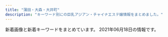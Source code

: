 ```yaml
---
title: "蒲田・大森・大井町"
description: "キーワード別にの巨乳アジアン・チャイナエステ嬢情報をまとめました。"
---
```


新着画像と新着キーワードをまとめています。
2021年06月18日の情報です。

<DmmAffiliateIns />
<KeywordTable
  shops={
    [
    {
        "img_links": [
            "http://www.es-kizuna.com/images/upload/512a839e9f628217.jpg",
            "http://www.es-kizuna.com/s/images/r01.jpg",
            "http://www.es-kizuna.com/images/upload/thumb/457777bab605fd6c.jpg",
            "http://www.es-kizuna.com/images/upload/thumb/51167bb9818d647a.jpg",
            "http://www.es-kizuna.com/s/images/icon_staff.png",
            "http://www.es-kizuna.com/images/upload/thumb/057f6eb7b663a5b2.jpg",
            "http://www.es-kizuna.com/images/upload/03e6c9860ab53664.jpg",
            "http://www.es-kizuna.com/images/upload/thumb/03e6c9860ab53664.jpg",
            "http://www.es-kizuna.com/images/upload/thumb/cdfe0ac3b37d9e89.jpg",
            "http://www.es-kizuna.com/images/upload/eb01fa6066ea365b.jpg",
            "http://www.es-kizuna.com/s/girl/01.jpg",
            "http://www.es-kizuna.com/s/images/icon_tel.png",
            "http://www.es-kizuna.com/images/upload/thumb/3f05da7e8b1e2a64.jpg",
            "http://www.es-kizuna.com/images/upload/thumb/18363711cdd6ba23.jpg",
            "http://www.es-kizuna.com/images/upload/thumb/4fb7a6900b967f30.jpg",
            "http://www.es-kizuna.com/images/upload/20f11bb41bae978b.jpg",
            "http://www.es-kizuna.com/images/upload/thumb/7838ea888884524b.jpg",
            "http://www.es-kizuna.com/images/upload/d9992ab71594c264.jpg",
            "http://www.es-kizuna.com/images/upload/thumb/cdc7fc1d81334feb.jpg",
            "http://www.es-kizuna.com/images/upload/thumb/e3d8e9cc1955e028.jpg",
            "http://www.es-kizuna.com/images/upload/8362069090b0f4f4.jpg",
            "http://www.es-kizuna.com/images/upload/816b7be31924a7a4.jpg",
            "http://www.es-kizuna.com/images/upload/5d70ee2b832fe6be.jpg",
            "http://www.es-kizuna.com/images/upload/thumb/4e06a72d8daae521.jpg",
            "http://www.es-kizuna.com/s/images/icon_topics.png",
            "http://www.es-kizuna.com/images/index_11.jpg",
            "http://www.es-kizuna.com/images/02.jpg",
            "http://www.es-kizuna.com/images/upload/4e06a72d8daae521.jpg",
            "http://www.es-kizuna.com/images/upload/thumb/906a0df423fbb2d3.jpg",
            "http://www.es-kizuna.com/s/images/r03.jpg",
            "http://www.es-kizuna.com/images/upload/d60152fbb8818830.jpg",
            "http://www.es-kizuna.com/s/images/icon_info.png",
            "http://www.es-kizuna.com/images/upload/cdfe0ac3b37d9e89.jpg",
            "http://www.es-kizuna.com/images/upload/4fb7a6900b967f30.jpg",
            "http://www.es-kizuna.com/s/images/r02.jpg",
            "http://www.es-kizuna.com/images/upload/thumb/6453e2e9c3a4d010.jpg",
            "http://www.es-kizuna.com/images/upload/thumb/048b127f7fe7756c.jpg",
            "http://www.es-kizuna.com/images/upload/7838ea888884524b.jpg",
            "http://www.es-kizuna.com/s/images/icon_covergirl.png",
            "http://www.es-kizuna.com/images/index_02.jpg",
            "http://www.es-kizuna.com/images/upload/thumb/325450f713ec1345.jpg",
            "http://www.es-kizuna.com/images/rec.jpg",
            "http://www.es-kizuna.com/images/upload/18363711cdd6ba23.jpg",
            "http://www.es-kizuna.com/images/upload/thumb/74cd025a30d9e087.jpg",
            "http://www.es-kizuna.com/images/upload/thumb/005440d58cf3c3e3.jpg",
            "http://www.es-kizuna.com/images/upload/0e136c01c9b7ee9f.jpg",
            "http://www.es-kizuna.com/images/upload/thumb/8362069090b0f4f4.jpg",
            "http://www.es-kizuna.com/images/upload/thumb/a3fc0798b98de17a.jpg",
            "http://www.es-kizuna.com/images/index_05.jpg",
            "http://www.es-kizuna.com/images/upload/cb8510a706fab39a.jpg",
            "http://www.es-kizuna.com/images/upload/thumb/c960f33dbf650433.jpg",
            "http://www.es-kizuna.com/images/info_10.jpg",
            "http://www.es-kizuna.com/images/upload/74cd025a30d9e087.jpg",
            "http://www.es-kizuna.com/images/upload/thumb/0c3e441832e219b9.jpg",
            "http://www.es-kizuna.com/images/upload/966712cc580a2c90.jpg",
            "http://www.es-kizuna.com/images/upload/e3d8e9cc1955e028.jpg",
            "http://www.es-kizuna.com/images/upload/thumb/20f11bb41bae978b.jpg",
            "http://www.es-kizuna.com/images/rec_10.jpg",
            "http://www.es-kizuna.com/images/sys.jpg",
            "http://www.es-kizuna.com/images/sys_10.jpg",
            "http://www.es-kizuna.com/images/upload/thumb/cb8510a706fab39a.jpg",
            "http://www.es-kizuna.com/images/upload/thumb/816b7be31924a7a4.jpg",
            "http://www.es-kizuna.com/images/link_10.jpg",
            "http://www.es-kizuna.com/images/upload/thumb/966712cc580a2c90.jpg",
            "http://www.es-kizuna.com/images/upload/thumb/13be44c647bb867f.jpg",
            "http://www.es-kizuna.com/images/upload/thumb/0e136c01c9b7ee9f.jpg",
            "http://www.es-kizuna.com/images/index_07.jpg",
            "http://www.es-kizuna.com/images/acc_10.jpg",
            "http://www.es-kizuna.com/images/upload/457777bab605fd6c.jpg",
            "http://www.es-kizuna.com/images/upload/906a0df423fbb2d3.jpg",
            "http://www.es-kizuna.com/images/upload/thumb/af4e2bbad7299fcd.jpg",
            "http://www.es-kizuna.com/images/nei_13.jpg",
            "http://www.es-kizuna.com/images/index_13.jpg",
            "http://www.es-kizuna.com/images/upload/0c3e441832e219b9.jpg",
            "http://www.es-kizuna.com/images/upload/cdc7fc1d81334feb.jpg",
            "http://www.es-kizuna.com/images/01.jpg",
            "http://www.es-kizuna.com/images/upload/4bb15c40db5d3b9b.jpg",
            "http://www.es-kizuna.com/images/upload/thumb/2c3b2096bf7b4e42.jpg",
            "http://www.es-kizuna.com/images/upload/thumb/e7512ab59589d7df.jpg",
            "http://www.es-kizuna.com/images/upload/thumb/4bb15c40db5d3b9b.jpg",
            "http://www.es-kizuna.com/images/upload/e7512ab59589d7df.jpg",
            "http://www.es-kizuna.com/images/upload/thumb/35306ad0d9e9ff00.jpg",
            "http://www.es-kizuna.com/images/index_03.jpg",
            "http://www.es-kizuna.com/images/upload/thumb/176c5dafbf5a471f.jpg",
            "http://www.es-kizuna.com/images/upload/70b3f2c5fd5ba3c2.jpg",
            "http://www.es-kizuna.com/images/upload/thumb/5d70ee2b832fe6be.jpg",
            "http://www.es-kizuna.com/images/upload/057f6eb7b663a5b2.jpg",
            "http://www.es-kizuna.com/images/upload/a3fc0798b98de17a.jpg",
            "http://www.es-kizuna.com/images/staff_10.jpg",
            "http://www.es-kizuna.com/images/acc_11.jpg",
            "http://www.es-kizuna.com/images/upload/thumb/d60152fbb8818830.jpg",
            "http://www.es-kizuna.com/s/images/icon_top.png",
            "http://www.es-kizuna.com/images/upload/6453e2e9c3a4d010.jpg",
            "http://www.es-kizuna.com/images/upload/90479f4e0f80f012.jpg",
            "http://www.es-kizuna.com/images/upload/3f05da7e8b1e2a64.jpg",
            "http://www.es-kizuna.com/girl/02.jpg",
            "http://www.es-kizuna.com/images/index_06.jpg",
            "http://www.es-kizuna.com/images/line.jpg",
            "http://www.es-kizuna.com/images/upload/thumb/fc1e816a0e9f3d61.jpg",
            "http://www.es-kizuna.com/images/upload/176c5dafbf5a471f.jpg",
            "http://www.es-kizuna.com/images/index_08.jpg",
            "http://www.es-kizuna.com/images/upload/thumb/5f28f084cf9311ec.jpg",
            "http://www.es-kizuna.com/images/upload/thumb/231cb96ee14483b0.jpg",
            "http://www.es-kizuna.com/images/upload/thumb/eb01fa6066ea365b.jpg",
            "http://www.es-kizuna.com/images/upload/thumb/d9992ab71594c264.jpg",
            "http://www.es-kizuna.com/images/upload/thumb/512a839e9f628217.jpg",
            "http://www.es-kizuna.com/images/index_09.jpg",
            "http://www.es-kizuna.com/images/upload/af4e2bbad7299fcd.jpg",
            "http://www.es-kizuna.com/images/upload/thumb/7aeb4177adab3adb.jpg",
            "http://www.es-kizuna.com/images/upload/thumb/90479f4e0f80f012.jpg",
            "http://www.es-kizuna.com/images/index_04.jpg",
            "http://www.es-kizuna.com/s/images/r05.jpg",
            "http://www.es-kizuna.com/images/upload/231cb96ee14483b0.jpg",
            "http://www.es-kizuna.com/images/upload/c960f33dbf650433.jpg",
            "http://www.es-kizuna.com/images/upload/thumb/70b3f2c5fd5ba3c2.jpg"
        ],
        "name": "\u4fe1\u8afe",
        "url": "http://www.es-kizuna.com/",
        "station": "JR\u84b2\u7530\u99c5\u6771\u53e3",
        "keywords": {
            "C": 16,
            "\u30bb\u30af\u30b7\u30fc": 1,
            "86": 16,
            "F": 4,
            "E": 14,
            "88": 10,
            "87": 10,
            "84": 4,
            "85": 34,
            "D": 40
        }
    },
    {
        "url": "http://esthe-rlx.com/",
        "keywords": {},
        "station": "JR\u5927\u68ee\u99c5\u6771\u53e3",
        "name": "I for you",
        "img_links": [
            "http://esthe-rlx.com/css/nav/nav-003.jpg",
            "http://esthe-rlx.com/css/nav/nav-004.jpg",
            "http://esthe-rlx.com/css/nav/nav-002.jpg",
            "http://esthe-rlx.com/staff/mika/01.jpg",
            "http://esthe-rlx.com/css/staff/new.jpg",
            "http://esthe-rlx.com/css/nav/nav-001.jpg",
            "http://esthe-rlx.com/css/line1.jpg",
            "http://esthe-rlx.com/css/nav/nav-006.jpg",
            "http://esthe-rlx.com/css/top02.jpg",
            "http://esthe-rlx.com/staff/mina/01.jpg",
            "http://esthe-rlx.com/css/twitter.jpg",
            "http://esthe-rlx.com/css/staff/up.jpg",
            "http://esthe-rlx.com/staff/ai/01.jpg",
            "http://esthe-rlx.com/css/tel01.png",
            "http://esthe-rlx.com/css/line2.jpg",
            "http://esthe-rlx.com/css/nav/nav-005.jpg"
        ]
    },
    {
        "station": "JR\u84b2\u7530\u99c5\u6771\u53e3",
        "img_links": [
            "http://www.e-uluru.info/images/r01.jpg",
            "http://www.e-uluru.info/images/upload/539dd2297c44dec2.jpg",
            "http://www.e-uluru.info/images/upload/d4a6c5a9e3801cc7.jpg",
            "http://www.e-uluru.info/images/upload/b5241af23f911574.jpg",
            "http://www.e-uluru.info/images/upload/thumb/a86dfeb81b8ab370.jpg",
            "http://www.e-uluru.info/images/index_11.png",
            "http://www.e-uluru.info/images/upload/thumb/7dfd54521df00187.jpg",
            "http://www.e-uluru.info/images/rec_08.png",
            "http://www.e-uluru.info/s/images/icon_covergirl.png",
            "http://www.e-uluru.info/images/upload/adc24ea0648493e2.jpg",
            "http://www.e-uluru.info/images/upload/thumb/e8b0d029c217c7cc.jpg",
            "http://www.e-uluru.info/s/girl/01.jpg",
            "http://www.e-uluru.info/s/images/icon_staff.png",
            "http://www.e-uluru.info/images/rec_09.png",
            "http://www.e-uluru.info/images/r03.jpg",
            "http://www.e-uluru.info/images/upload/8ee8987b2165d4fc.jpg",
            "http://www.e-uluru.info/images/upload/6f79d09c6041afd7.jpg",
            "http://www.e-uluru.info/images/upload/056ff3de81fe9024.jpg",
            "http://www.e-uluru.info/s/images/icon_top.png",
            "http://www.e-uluru.info/images/index_08.png",
            "http://www.e-uluru.info/images/upload/thumb/08e930d29f9d5b3e.jpg",
            "http://www.e-uluru.info/images/upload/thumb/8ee8987b2165d4fc.jpg",
            "http://www.e-uluru.info/images/upload/2e83ce7f87e28c10.jpg",
            "http://www.e-uluru.info/s/images/icon_topics.png",
            "http://www.e-uluru.info/s/images/icon_info.png",
            "http://www.e-uluru.info/images/upload/9e6373c225b7bc51.jpg",
            "http://www.e-uluru.info/images/upload/ebc831946fdc3143.jpg",
            "http://www.e-uluru.info/images/r02.jpg",
            "http://www.e-uluru.info/images/pro.jpg",
            "http://www.e-uluru.info/images/index_06.png",
            "http://www.e-uluru.info/images/index_01.png",
            "http://www.e-uluru.info/images/index_02.png",
            "http://www.e-uluru.info/images/upload/thumb/539dd2297c44dec2.jpg",
            "http://www.e-uluru.info/images/upload/thumb/a944203deb9da4de.jpg",
            "http://www.e-uluru.info/images/upload/a42cde1d7d7ca5c0.jpg",
            "http://www.e-uluru.info/images/info01.png",
            "http://www.e-uluru.info/images/upload/f436fca81b34a90a.jpg",
            "http://www.e-uluru.info/images/upload/thumb/d33358c73f674e0d.jpg",
            "http://www.e-uluru.info/images/upload/thumb/2e83ce7f87e28c10.jpg",
            "http://www.e-uluru.info/images/info_08.png",
            "http://www.e-uluru.info/images/upload/a86dfeb81b8ab370.jpg",
            "http://www.e-uluru.info/images/upload/1ddb0f728d864feb.jpg",
            "http://www.e-uluru.info/images/upload/thumb/98ac232614327354.jpg",
            "http://www.e-uluru.info/i/girl/013.jpg",
            "http://www.e-uluru.info/images/upload/thumb/adc24ea0648493e2.jpg",
            "http://www.e-uluru.info/images/upload/thumb/7a73ef7475560f16.jpg",
            "http://www.e-uluru.info/images/staff_08.png",
            "http://www.e-uluru.info/images/upload/thumb/03b615dbd4a8d4e4.jpg",
            "http://www.e-uluru.info/images/upload/db7023b92ef16bbc.jpg",
            "http://www.e-uluru.info/images/upload/thumb/24e3367119cd81d4.jpg",
            "http://www.e-uluru.info/images/upload/90eec703fb0861db.jpg",
            "http://www.e-uluru.info/images/upload/thumb/ebc831946fdc3143.jpg",
            "http://www.e-uluru.info/images/upload/thumb/d4a6c5a9e3801cc7.jpg",
            "http://www.e-uluru.info/images/upload/5dcabd8808e86a8c.jpg",
            "http://www.e-uluru.info/s/images/icon_tel.png",
            "http://www.e-uluru.info/images/upload/thumb/1ddb0f728d864feb.jpg",
            "http://www.e-uluru.info/images/index_12.png",
            "http://www.e-uluru.info/images/index_03.png",
            "http://www.e-uluru.info/images/r05.jpg",
            "http://www.e-uluru.info/images/upload/thumb/ad830a43974bad03.jpg",
            "http://www.e-uluru.info/images/upload/08e930d29f9d5b3e.jpg",
            "http://www.e-uluru.info/images/upload/12cb1bdfa779a5e6.jpg",
            "http://www.e-uluru.info/images/upload/thumb/a42cde1d7d7ca5c0.jpg",
            "http://www.e-uluru.info/images/upload/thumb/2d668ea61cdabce4.jpg",
            "http://www.e-uluru.info/images/upload/thumb/71169c7f826021d0.jpg",
            "http://www.e-uluru.info/images/index_13.png",
            "http://www.e-uluru.info/images/upload/ad830a43974bad03.jpg",
            "http://www.e-uluru.info/images/upload/thumb/b5241af23f911574.jpg",
            "http://www.e-uluru.info/images/upload/thumb/f642dd084fb225c9.jpg",
            "http://www.e-uluru.info/s/images/r01.jpg",
            "http://www.e-uluru.info/images/upload/thumb/f436fca81b34a90a.jpg",
            "http://www.e-uluru.info/girl/01.jpg",
            "http://www.e-uluru.info/images/index_05.png",
            "http://www.e-uluru.info/images/upload/71169c7f826021d0.jpg",
            "http://www.e-uluru.info/images/upload/7a73ef7475560f16.jpg",
            "http://www.e-uluru.info/images/upload/thumb/2951922eff997d84.jpg",
            "http://www.e-uluru.info/images/upload/7dfd54521df00187.jpg",
            "http://www.e-uluru.info/images/upload/24e3367119cd81d4.jpg",
            "http://www.e-uluru.info/images/upload/thumb/b71e9dc3cfa0f9b4.jpg",
            "http://www.e-uluru.info/s/images/r05.jpg",
            "http://www.e-uluru.info/images/sys_08.png",
            "http://www.e-uluru.info/s/images/r02.jpg",
            "http://www.e-uluru.info/images/upload/f642dd084fb225c9.jpg",
            "http://www.e-uluru.info/images/upload/98ac232614327354.jpg",
            "http://www.e-uluru.info/images/upload/thumb/12cb1bdfa779a5e6.jpg",
            "http://www.e-uluru.info/images/upload/thumb/db7023b92ef16bbc.jpg",
            "http://www.e-uluru.info/images/upload/03b615dbd4a8d4e4.jpg",
            "http://www.e-uluru.info/images/upload/thumb/90eec703fb0861db.jpg",
            "http://www.e-uluru.info/images/upload/thumb/30e7a9b6a2619196.jpg",
            "http://www.e-uluru.info/images/upload/thumb/9e6373c225b7bc51.jpg",
            "http://www.e-uluru.info/images/upload/b71e9dc3cfa0f9b4.jpg",
            "http://www.e-uluru.info/images/upload/e8b0d029c217c7cc.jpg",
            "http://www.e-uluru.info/images/upload/a944203deb9da4de.jpg",
            "http://www.e-uluru.info/images/upload/thumb/5dcabd8808e86a8c.jpg",
            "http://www.e-uluru.info/images/upload/thumb/056ff3de81fe9024.jpg",
            "http://www.e-uluru.info/images/upload/d33358c73f674e0d.jpg",
            "http://www.e-uluru.info/s/images/r03.jpg",
            "http://www.e-uluru.info/images/index_04.png",
            "http://www.e-uluru.info/images/index_07.png",
            "http://www.e-uluru.info/images/upload/30e7a9b6a2619196.jpg",
            "http://www.e-uluru.info/images/upload/2951922eff997d84.jpg",
            "http://www.e-uluru.info/images/upload/thumb/6f79d09c6041afd7.jpg"
        ],
        "url": "http://www.e-uluru.info/",
        "keywords": {
            "D": 33,
            "C": 13,
            "85": 23,
            "83": 2,
            "E": 11,
            "88": 4,
            "86": 18,
            "87": 9,
            "F": 1
        },
        "name": "\u7f8e\u7409\u7409"
    },
    {
        "img_links": [
            "http://iyashi-kaori.net/uploads/iyashikaori/2012/03/top.jpg",
            "http://iyashi-kaori.net/uploads/iyashikaori/2016/09/s__21340164111.jpg",
            "http://iyashi-kaori.net/uploads/iyashikaori/2012/03/s-2.jpg",
            "http://iyashi-kaori.net/uploads/iyashikaori/2012/03/s-5.jpg",
            "http://iyashi-kaori.net/uploads/iyashikaori/2015/07/s__636519102.jpg",
            "http://iyashi-kaori.net/uploads/iyashikaori/2017/11/000023.jpg",
            "http://iyashi-kaori.net/uploads/iyashikaori/2012/03/l-6.jpg",
            "http://iyashi-kaori.net/uploads/iyashikaori/images/bg.png",
            "http://iyashi-kaori.net/uploads/iyashikaori/2019/08/staff.jpg",
            "http://iyashi-kaori.net/uploads/iyashikaori/2019/02/000023.jpg",
            "http://iyashi-kaori.net/uploads/iyashikaori/2019/08/1.jpg",
            "http://iyashi-kaori.net/uploads/iyashikaori/2019/08/11.jpg",
            "http://iyashi-kaori.net/uploads/iyashikaori/2012/03/s-4.jpg",
            "http://iyashi-kaori.net/uploads/iyashikaori/2012/03/s-6.jpg",
            "http://iyashi-kaori.net/uploads/iyashikaori/2017/11/000013.jpg",
            "http://iyashi-kaori.net/uploads/iyashikaori/2012/03/l-1.jpg",
            "http://iyashi-kaori.net/uploads/iyashikaori/2019/10/ggg.jpg",
            "http://iyashi-kaori.net/uploads/iyashikaori/2012/03/l-4.jpg",
            "http://iyashi-kaori.net/uploads/iyashikaori/2012/03/l-2.jpg",
            "http://iyashi-kaori.net/uploads/iyashikaori/2018/10/yuka002.jpg",
            "http://iyashi-kaori.net/uploads/iyashikaori/2012/03/l-3.jpg",
            "http://iyashi-kaori.net/uploads/iyashikaori/2012/03/index_l2.jpg",
            "http://iyashi-kaori.net/uploads/iyashikaori/2012/03/end1.jpg",
            "http://iyashi-kaori.net/uploads/iyashikaori/2021/02/1.jpg",
            "http://iyashi-kaori.net/uploads/iyashikaori/2019/11/staff-old.jpg",
            "http://iyashi-kaori.net/uploads/iyashikaori/2012/03/l-5.jpg",
            "http://iyashi-kaori.net/uploads/iyashikaori/2012/03/s-1.jpg",
            "http://iyashi-kaori.net/uploads/iyashikaori/2012/03/s-3.jpg"
        ],
        "station": "JR\u84b2\u7530\u99c5\u6771\u53e3",
        "keywords": {
            "C": 7,
            "D": 1
        },
        "url": "http://iyashi-kaori.net/",
        "name": "\u7652\u3057\u306e\u99a8"
    },
    {
        "keywords": {},
        "img_links": [],
        "name": "\u611b",
        "station": "JR\u5927\u4e95\u753a\u99c5\u4e2d\u592e\u897f\u53e3",
        "url": "https://nekonoheya.ests.jp/"
    },
    {
        "name": "\u30b7\u30e3\u30eb\u30e0",
        "station": "JR\u84b2\u7530\u99c5\u6771\u53e3",
        "url": "http://syarumu.net",
        "img_links": [
            "http://syarumu.net/up/uploads/20190516212007k2.jpg",
            "http://syarumu.net/up/uploads/20190720013113erika.jpg",
            "http://syarumu.net/up/uploads/20190912225334hina2.jpg",
            "http://syarumu.net/up/uploads/20191121214442AXKE6657.jpg",
            "http://syarumu.net/up/uploads/20160812161741aiko.jpg",
            "http://syarumu.net/up/uploads/20171016204051mayumi.jpg",
            "http://syarumu.net/up/uploads/20181204215307yurika.jpg",
            "http://syarumu.net/up/uploads/20171001173455haruka.jpg",
            "http://syarumu.net/images/qr.jpg",
            "http://syarumu.net/up/newsimg/20180519143336risa1.jpg",
            "http://syarumu.net/up/uploads/20190301204324ayako1.jpg",
            "http://syarumu.net/up/uploads/20160812161809aiko5.jpg",
            "http://syarumu.net/up/uploads/20160812161757aiko4.jpg",
            "http://syarumu.net/up/uploads/20190903230049natumi.jpg",
            "http://syarumu.net/up/uploads/20190813233629mirai2.jpg",
            "http://syarumu.net/up/uploads/202006222228319.jpg",
            "http://syarumu.net/up/uploads/20180802213555serina2.jpg",
            "http://syarumu.net/up/uploads/20170406223535mao.jpg",
            "http://syarumu.net/up/uploads/20160811191905hitomi.jpg",
            "http://syarumu.net/up/uploads/20171016204051mayumi2.jpg",
            "http://syarumu.net/images/info.png",
            "http://syarumu.net/up/uploads/20190525003732risa.jpg",
            "http://syarumu.net/up/uploads/20160813224746kasumi.jpg",
            "http://syarumu.net/images/qj.jpg",
            "http://syarumu.net/up/uploads/20200728221316kan.jpg",
            "http://syarumu.net/up/uploads/20190525003719risa1.jpg",
            "http://syarumu.net/up/uploads/2020062222282211.jpg",
            "http://syarumu.net/up/uploads/20190912225320hina.jpg",
            "http://syarumu.net/images/tel.jpg",
            "http://syarumu.net/up/uploads/20190903230049natumi2.jpg",
            "http://syarumu.net/up/uploads/20191121214351yua.jpg",
            "http://syarumu.net/up/uploads/20190912225327hina1.jpg",
            "http://syarumu.net/up/uploads/20171119193015nana3.jpg",
            "http://syarumu.net/up/uploads/20190522203018saori1.jpg",
            "http://syarumu.net/up/uploads/20170106012055kira3.jpg",
            "http://syarumu.net/up/uploads/20190714114509image.jpeg",
            "http://syarumu.net/up/uploads/20190426134943sumire1.jpg",
            "http://syarumu.net/up/uploads/20161219214103hitomi1.jpg",
            "http://syarumu.net/up/uploads/2017101023014120170519212939eri1.jpg",
            "http://syarumu.net/up/uploads/20171119193048nana4.jpg",
            "http://syarumu.net/up/uploads/20180802213749ai.jpg",
            "http://syarumu.net/up/newsimg/20180519150354kanaa.jpg",
            "http://syarumu.net/up/newsimg/20170406223636mao.jpg",
            "http://syarumu.net/up/uploads/20200728221353kana.jpg",
            "http://syarumu.net/up/uploads/20190301204316ayako.jpg",
            "http://syarumu.net/up/uploads/20191028120109pre.jpg",
            "http://syarumu.net/up/uploads/20170108170417kira4.jpg",
            "http://syarumu.net/up/uploads/20171016204051mayumi1.jpg",
            "http://syarumu.net/up/uploads/20190426134932sumire.jpg",
            "http://syarumu.net/up/newsimg/20171016204113mayumi1.jpg",
            "http://syarumu.net/images/price.jpg",
            "http://syarumu.net/up/uploads/20190522203024saori2.jpg",
            "http://syarumu.net/up/uploads/20190819221937moe.jpg",
            "http://syarumu.net/up/uploads/20190516211959k1.jpg",
            "http://syarumu.net/up/uploads/20180802213607serina.jpg",
            "http://syarumu.net/up/uploads/20180802213619serina1.jpg",
            "http://syarumu.net/up/newsimg/201707272103202.jpg",
            "http://syarumu.net/up/uploads/20201008205617r.jpg"
        ],
        "keywords": {}
    },
    {
        "name": "Sweet Time",
        "keywords": {},
        "station": "JR\u5927\u68ee\u99c5\u6771\u53e3",
        "url": "http://heal-msg.com/",
        "img_links": [
            "http://heal-msg.com/staff/ruru/01.jpg",
            "http://heal-msg.com/images/staff_bj3.jpg",
            "http://heal-msg.com/images/staff0.jpg",
            "http://heal-msg.com/staff/rin/01.jpg",
            "http://heal-msg.com/staff/yuyu/01.jpg",
            "http://heal-msg.com/images/top.jpg",
            "http://heal-msg.com/staff/yuki/01.jpg",
            "http://heal-msg.com/images/s_link.png",
            "http://heal-msg.com/images/news_bj3.jpg",
            "http://heal-msg.com/images/s_staff.png",
            "http://heal-msg.com/staff/rio/01.jpg",
            "http://heal-msg.com/staff/yuri/01.jpg",
            "http://heal-msg.com/images/s_news.png",
            "http://heal-msg.com/staff/rio/02.jpg",
            "http://heal-msg.com/images/kanban.jpg"
        ]
    },
    {
        "keywords": {},
        "url": "http://rainbowest.info/",
        "station": "JR\u84b2\u7530\u99c5\u6771\u53e3",
        "img_links": [
            "http://rainbowest.info/up/uploads/20181126233125aya.jpg",
            "http://rainbowest.info/images/ttl_price.png",
            "http://rainbowest.info/images/rec.png",
            "http://rainbowest.info/up/uploads/20201030211457ri1.jpg",
            "http://rainbowest.info/up/uploads/20201030211630ri2.jpg",
            "http://rainbowest.info/images/k.png",
            "http://rainbowest.info/images/ttl_qj.png",
            "http://rainbowest.info/images/header_bg.png",
            "http://rainbowest.info/images/t1.png",
            "http://rainbowest.info/images/price.jpg",
            "http://rainbowest.info/images/ttl_staff.png",
            "http://rainbowest.info/images/t2.png",
            "http://rainbowest.info/images/s2.jpg",
            "http://rainbowest.info/up/uploads/20200920192127a.jpg",
            "http://rainbowest.info/up/uploads/20181126232839r.jpg",
            "http://rainbowest.info/up/uploads/20181126233152s.jpg"
        ],
        "name": "\u30de\u30ea\u30e2"
    },
    {
        "keywords": {},
        "name": "\u30ad\u30e9\u30ad\u30e9",
        "url": "http://kira-kira.work/",
        "img_links": [
            "http://kira-kira.work/images/head.jpg",
            "http://kira-kira.work/images/headline.jpg",
            "http://kira-kira.work/images/6.jpg",
            "http://kira-kira.work/img/rumi2.jpg",
            "http://kira-kira.work/img/ai1.jpg",
            "http://kira-kira.work/images/10.jpg",
            "http://kira-kira.work/images/sys3.png",
            "http://kira-kira.work/images/interior_t.jpg",
            "http://kira-kira.work/img/rumi1.jpg",
            "http://kira-kira.work/images/int2.png",
            "http://kira-kira.work/staff/aki.jpg",
            "http://kira-kira.work/staff/yumi.jpg",
            "http://kira-kira.work/images/9.jpg",
            "http://kira-kira.work/images/4.jpg",
            "http://kira-kira.work/images/rec2.jpg",
            "http://kira-kira.work/staff/ai.jpg",
            "http://kira-kira.work/images/5.jpg",
            "http://kira-kira.work/images/mobile.jpg",
            "http://kira-kira.work/images/news.jpg",
            "http://kira-kira.work/images/sys2.jpg",
            "http://kira-kira.work/images/int1.jpg",
            "http://kira-kira.work/img/yuri1.jpg",
            "http://kira-kira.work/staff/yuri.jpg",
            "http://kira-kira.work/img/rumi3.jpg",
            "http://kira-kira.work/staff/rumi.jpg",
            "http://kira-kira.work/images/11.jpg",
            "http://kira-kira.work/staff/yuyu.jpg",
            "http://kira-kira.work/img/aki1.jpg",
            "http://kira-kira.work/images/8.jpg",
            "http://kira-kira.work/images/tg.jpg",
            "http://kira-kira.work/img/rina1.jpg",
            "http://kira-kira.work/images/sys1.jpg",
            "http://kira-kira.work/img/nana1.jpg",
            "http://kira-kira.work/img/yumi1.jpg",
            "http://kira-kira.work/img/yuyu1.jpg",
            "http://kira-kira.work/images/2.jpg",
            "http://kira-kira.work/images/7.jpg",
            "http://kira-kira.work/staff/risa.jpg",
            "http://kira-kira.work/images/staff_t.jpg",
            "http://kira-kira.work/images/rec1.jpg",
            "http://kira-kira.work/img/risa1.jpg",
            "http://kira-kira.work/images/3.jpg",
            "http://kira-kira.work/staff/rina.jpg",
            "http://kira-kira.work/img/neko1.jpg"
        ],
        "station": "JR\u84b2\u7530\u99c5\u6771\u53e3"
    },
    {
        "keywords": {
            "C": 12
        },
        "station": "JR\u5927\u68ee\u99c5\u6771\u53e3",
        "name": "Refine\u30fb\u30ea\u30d5\u30a1\u30a4\u30f3",
        "url": "http://es-refine.xyz/",
        "img_links": [
            "http://es-refine.xyz/images/a5.jpg",
            "http://es-refine.xyz/images/g8.jpg",
            "http://es-refine.xyz/images/3.jpg",
            "http://es-refine.xyz/images/tite-link.jpg",
            "http://es-refine.xyz/images/g7.jpg",
            "http://es-refine.xyz/images/4.jpg",
            "http://es-refine.xyz/images/g.jpg",
            "http://es-refine.xyz/images/a2.jpg",
            "http://es-refine.xyz/images/mobile.jpg",
            "http://es-refine.xyz/images/g2.jpg",
            "http://es-refine.xyz/images/a6.jpg",
            "http://es-refine.xyz/images/end.png",
            "http://es-refine.xyz/images/g02.jpg",
            "http://es-refine.xyz/images/a4.jpg",
            "http://es-refine.xyz/images/a3.jpg",
            "http://es-refine.xyz/images/a1.jpg",
            "http://es-refine.xyz/images/r2.jpg",
            "http://es-refine.xyz/images/r3.jpg",
            "http://es-refine.xyz/images/pickup_t.jpg",
            "http://es-refine.xyz/images/tite-staff.jpg",
            "http://es-refine.xyz/images/top.jpg",
            "http://es-refine.xyz/images/g6.jpg"
        ]
    },
    {
        "url": "http://with-you.iest.info/",
        "name": "with you",
        "keywords": {
            "D": 14,
            "E": 7,
            "87": 21,
            "86": 7,
            "C": 7
        },
        "img_links": [
            "http://with-you.iest.info/images/s_staff.png",
            "http://with-you.iest.info/images/top.png",
            "http://with-you.iest.info/images/info.jpg",
            "http://with-you.iest.info/photos/sites/78/2019/08/2019082704375018.jpg",
            "http://with-you.iest.info/images/s_pick.jpg",
            "http://with-you.iest.info/photos/sites/78/2021/03/2021031003373623.jpg",
            "http://with-you.iest.info/images/acc.jpg",
            "http://with-you.iest.info/images/service3.jpg",
            "http://with-you.iest.info/photos/sites/78/2019/09/2019092708275393.jpg",
            "http://with-you.iest.info/photos/sites/78/2019/08/2019083003291365.jpg",
            "http://with-you.iest.info/images/service4.jpg",
            "http://with-you.iest.info/images/service1.jpg",
            "http://with-you.iest.info/images/s_news.jpg",
            "http://with-you.iest.info/photos/sites/78/2020/04/2020041703530074.jpg",
            "http://with-you.iest.info/images/tel.jpg",
            "http://with-you.iest.info/images/nbj3.jpg",
            "http://with-you.iest.info/photos/sites/78/2021/01/2021011602332027.jpg",
            "http://with-you.iest.info/images/service2.jpg"
        ],
        "station": "JR\u5927\u4e95\u753a\u99c5"
    },
    {
        "name": "\u30bd\u30a6\u30eb\u30fc\u6771\u53e3",
        "url": "http://www.es-md.net/",
        "img_links": [],
        "station": "JR\u84b2\u7530\u99c5\u6771\u53e3",
        "keywords": {}
    },
    {
        "name": "Princess",
        "url": "http://www.es-princess.com/",
        "station": "JR\u84b2\u7530\u99c5\u897f\u53e3",
        "img_links": [
            "http://www.es-princess.com/images/upload/thumb/fac24168ab90cc92.jpg",
            "http://www.es-princess.com/s/images/slider/1.jpg",
            "http://www.es-princess.com/images/upload/thumb/199865d366667d99.jpg",
            "http://www.es-princess.com/images/upload/thumb/e5f6402b9bb3e639.jpeg",
            "http://www.es-princess.com/s/images/t6.jpg",
            "http://www.es-princess.com/s/images/service_03.png",
            "http://www.es-princess.com/s/uploads/02a.jpg",
            "http://www.es-princess.com/images/upload/thumb/18e6044b88e2d742.jpg",
            "http://www.es-princess.com/images/index_21.jpg",
            "http://www.es-princess.com/images/upload/thumb/140d1b4166940516.jpg",
            "http://www.es-princess.com/s/image/nav_sys.png",
            "http://www.es-princess.com/images/index_29.jpg",
            "http://www.es-princess.com/s/images/slider/next.png",
            "http://www.es-princess.com/s/images/tel.png",
            "http://www.es-princess.com/girl/01.jpg",
            "http://www.es-princess.com/s/image/nav_manga.png",
            "http://www.es-princess.com/images/index_31.jpg",
            "http://www.es-princess.com/images/info_13.jpg",
            "http://www.es-princess.com/s/images/slider/prev.png",
            "http://www.es-princess.com/s/uploads/02.jpg",
            "http://www.es-princess.com/images/upload/thumb/a77e3ba56953c62a.jpg",
            "http://www.es-princess.com/images/upload/thumb/9081c49e0239e8dc.jpg",
            "http://www.es-princess.com/s/images/service_01.png",
            "http://www.es-princess.com/images/upload/thumb/5e0537ee102a37b1.jpg",
            "http://www.es-princess.com/images/index_03.jpg",
            "http://www.es-princess.com/images/upload/thumb/c9fd1fe34ca64bc2.png",
            "http://www.es-princess.com/s/images/service_07.png",
            "http://www.es-princess.com/images/upload/thumb/ba9e1b4477f15b72.jpg",
            "http://www.es-princess.com/images/upload/thumb/33b8e868c76e480e.jpg",
            "http://www.es-princess.com/images/index_07.jpg",
            "http://www.es-princess.com/images/upload/thumb/4caabf554de9febf.jpg",
            "http://www.es-princess.com/s/uploads/01.jpg",
            "http://www.es-princess.com/images/03.jpg",
            "http://es-princess.com/images/index_06.jpg",
            "http://www.es-princess.com/images/upload/thumb/966442429a421ade.jpg",
            "http://www.es-princess.com/images/index_06.jpg",
            "http://www.es-princess.com/images/index_18.jpg",
            "http://www.es-princess.com/images/foot_34.jpg",
            "http://www.es-princess.com/images/upload/thumb/440836ac204e3ae6.jpg",
            "http://www.es-princess.com/images/upload/thumb/5a01d26b03ae3963.jpg",
            "http://www.es-princess.com/images/index_28.jpg",
            "http://www.es-princess.com/images/upload/thumb/977b6b56e17935b8.jpg",
            "http://www.es-princess.com/s/images/iphone.png",
            "http://www.es-princess.com/images/upload/thumb/1a80890acbd23f61.jpg",
            "http://www.es-princess.com/s/images/pc.png",
            "http://www.es-princess.com/images/upload/thumb/314d78dc282a338e.jpg",
            "http://www.es-princess.com/s/image/nav_top.png",
            "http://www.es-princess.com/s/images/t5.jpg",
            "http://www.es-princess.com/images/index_24.jpg",
            "http://www.es-princess.com/images/info.jpg",
            "http://www.es-princess.com/images/02.jpg",
            "http://www.es-princess.com/images/staff_13.jpg",
            "http://www.es-princess.com/images/upload/thumb/d0adbd6a55204cc6.jpg",
            "http://www.es-princess.com/images/index_35.jpg",
            "http://www.es-princess.com/s/uploads/04.jpg",
            "http://www.es-princess.com/s/images/t1.jpg",
            "http://www.es-princess.com/images/index_17.jpg",
            "http://es-princess.com/images/index_07.jpg",
            "http://www.es-princess.com/images/index_05.jpg",
            "http://www.es-princess.com/images/upload/thumb/05aaf6a4110be4ac.jpg",
            "http://www.es-princess.com/images/index_19.jpg",
            "http://www.es-princess.com/s/image/nav_hotel.png",
            "http://www.es-princess.com/images/rec.jpg",
            "http://www.es-princess.com/images/upload/thumb/026f0a00a7ebcac9.jpg",
            "http://www.es-princess.com/images/upload/thumb/af672e0eb7d28ee6.jpg",
            "http://www.es-princess.com/s/images/okubokomachi.jpg",
            "http://www.es-princess.com/images/upload/thumb/123b8dc1f8010cd7.jpg",
            "http://www.es-princess.com/images/upload/thumb/c191f88ab8347247.jpg",
            "http://www.es-princess.com/images/upload/thumb/570cec0ed7dbb299.jpg",
            "http://www.es-princess.com/images/upload/thumb/667df216753c34cf.jpg",
            "http://www.es-princess.com/images/rec_13.jpg",
            "http://www.es-princess.com/s/images/slider/2.jpg",
            "http://www.es-princess.com/s/images/top_2.jpg",
            "http://www.es-princess.com/images/index_13.jpg",
            "http://www.es-princess.com/images/upload/thumb/abb982c0ed8c784a.jpg",
            "http://www.es-princess.com/images/index_04.jpg",
            "http://www.es-princess.com/images/01.jpg",
            "http://www.es-princess.com/images/upload/thumb/8daadfa86c3af0ee.jpg",
            "http://www.es-princess.com/images/upload/thumb/380cd518ae78d99c.jpg",
            "http://www.es-princess.com/images/upload/thumb/cc93f6d3b2f1a8dd.jpg",
            "http://www.es-princess.com/images/upload/thumb/28d10c17ec4ef55b.jpg",
            "http://www.es-princess.com/images/index_27.jpg",
            "http://www.es-princess.com/images/upload/thumb/99ff32906f064430.jpg",
            "http://www.es-princess.com/s/image/nav_topics.png",
            "http://www.es-princess.com/images/index_23.jpg",
            "http://www.es-princess.com/s/images/t4.jpg",
            "http://www.es-princess.com/images/upload/thumb/34d0c1f12f3d1581.jpg",
            "http://www.es-princess.com/images/index_25.jpg",
            "http://www.es-princess.com/images/upload/thumb/0403172defd2aa75.jpg",
            "http://www.es-princess.com/s/images/t3.jpg",
            "http://www.es-princess.com/images/index_34.jpg",
            "http://www.es-princess.com/s/images/t8.jpg",
            "http://www.es-princess.com/images/index_15.jpg",
            "http://www.es-princess.com/images/index_01.jpg",
            "http://www.es-princess.com/images/index_02.jpg",
            "http://www.es-princess.com/images/upload/thumb/d7645c329c045bbf.jpg",
            "http://www.es-princess.com/images/upload/thumb/4fbbf39dbb4b5671.jpeg",
            "http://www.es-princess.com/s/images/slider/3.jpg",
            "http://www.es-princess.com/images/upload/thumb/7358bb17b522d506.jpg",
            "http://www.es-princess.com/s/images/t2.jpg",
            "http://www.es-princess.com/images/upload/thumb/b673f5c7b6c0c654.jpg",
            "http://www.es-princess.com/images/upload/thumb/befa35bfd3fcc1cf.jpg",
            "http://www.es-princess.com/s/image/nav_cast.png",
            "http://www.es-princess.com/images/upload/thumb/b5e216c30766fe2c.jpg",
            "http://www.es-princess.com/images/index_36.jpg",
            "http://www.es-princess.com/images/upload/thumb/a73cd0efe4586362.jpg",
            "http://www.es-princess.com/s/images/t7.jpg"
        ],
        "keywords": {
            "91": 4,
            "88": 5,
            "86": 1,
            "85": 4,
            "D": 14
        }
    },
    {
        "keywords": {},
        "name": "\u604b",
        "station": "JR\u5927\u4e95\u753a\u99c5\u4e2d\u592e\u897f\u53e3",
        "img_links": [],
        "url": "https://love.ies.fun/"
    },
    {
        "name": "\u6d77\u305d\u306e\u611b",
        "img_links": [
            "http://www.sea-love-hsl.info/uploads/sealove/545B5715-528D-4E72-9F31-7AFF1422771C-768x1024.jpeg",
            "http://www.sea-love-hsl.info/uploads/sealove/images/girl-z2.jpg",
            "http://www.sea-love-hsl.info/uploads/sealove/images/end1.jpg",
            "http://www.sea-love-hsl.info/uploads/sealove/images/n1.jpg",
            "http://www.sea-love-hsl.info/uploads/sealove/720870627235-e1385965056315.jpg",
            "http://www.sea-love-hsl.info/uploads/sealove/images/n3.jpg",
            "http://www.sea-love-hsl.info/uploads/sealove/IMG_1060-768x1024.jpg",
            "http://www.sea-love-hsl.info/uploads/sealove/D792F195-6C3F-4A81-9C18-BEB1DEC0489F.jpeg",
            "http://www.sea-love-hsl.info/uploads/sealove/4C0568AE-93B2-47E4-808D-BA5ED67DA4B9-300x400.jpeg",
            "http://www.sea-love-hsl.info/uploads/sealove/721016606079-768x1024.jpg",
            "http://www.sea-love-hsl.info/uploads/sealove/4C0568AE-93B2-47E4-808D-BA5ED67DA4B9-768x1024.jpeg",
            "http://www.sea-love-hsl.info/uploads/sealove/5AE848B7-49E7-4403-A738-2D85BF2E4059-768x1024.jpeg",
            "http://www.sea-love-hsl.info/uploads/sealove/top1.jpg",
            "http://www.sea-love-hsl.info/uploads/sealove/A8D1795E-CA06-4472-A635-D7A02AEF80C8-768x1024.jpeg",
            "http://www.sea-love-hsl.info/uploads/sealove/images/movie.jpg",
            "http://www.sea-love-hsl.info/uploads/sealove/link_1.jpg",
            "http://www.sea-love-hsl.info/uploads/sealove/IMG_1490-300x400.jpg",
            "http://www.sea-love-hsl.info/uploads/sealove/images/mobile.jpg",
            "http://www.sea-love-hsl.info/uploads/sealove/QQ\u56fe\u72472015102419044325-e1449569209313.jpg",
            "http://www.sea-love-hsl.info/uploads/sealove/images/girl-z1.jpg",
            "http://www.sea-love-hsl.info/uploads/sealove/staff_1.jpg",
            "http://www.sea-love-hsl.info/uploads/sealove/5AE848B7-49E7-4403-A738-2D85BF2E4059-300x400.jpeg",
            "http://www.sea-love-hsl.info/uploads/sealove/images/news1.jpg",
            "http://www.sea-love-hsl.info/uploads/sealove/IMG_1490-768x1024.jpg",
            "http://www.sea-love-hsl.info/uploads/sealove/A8D1795E-CA06-4472-A635-D7A02AEF80C8-300x400.jpeg"
        ],
        "station": "JR\u84b2\u7530\u99c5\u6771\u53e3",
        "url": "http://www.sea-love-hsl.info/",
        "keywords": {
            "F": 2,
            "E": 1,
            "D": 5,
            "85": 1,
            "84": 4,
            "86": 4,
            "83": 1,
            "90": 3,
            "C": 21
        }
    },
    {
        "name": "\u30c0\u30a4\u30a2\u30ca\u30fbDIANA",
        "keywords": {
            "F": 3,
            "\u4e73": 3
        },
        "station": "JR\u84b2\u7530\u99c5\u897f\u53e3",
        "img_links": [
            "http://diana.jeez.jp/public/20190726-190619-915.jpeg",
            "http://diana.jeez.jp/images/girl-z2.jpg",
            "http://diana.jeez.jp/public/20190610-160901-701.jpeg",
            "http://diana.jeez.jp/public/20200103-105226-562.jpeg",
            "http://diana.jeez.jp/public/20190728-125640-302.jpeg",
            "http://diana.jeez.jp/public/20190809-025651-969.jpeg",
            "http://diana.jeez.jp/public/20191224-032315-269.jpeg",
            "http://diana.jeez.jp/images/girl-z1.jpg",
            "http://diana.jeez.jp/public/20181111-190250-481.jpeg",
            "http://diana.jeez.jp/public/20181111-190307-983.jpeg",
            "http://diana.jeez.jp/public/20200131-234023-209.jpeg",
            "http://diana.jeez.jp/ueditor/php/upload/image/20190424/1556109007155859.jpg",
            "http://diana.jeez.jp/public/20191210-122526-507.jpeg",
            "http://diana.jeez.jp/public/20210521-094009-263.jpeg",
            "http://diana.jeez.jp/public/20181111-190416-494.jpeg",
            "http://diana.jeez.jp/public/20190710-152027-812.jpeg",
            "http://diana.jeez.jp/public/20210607-091702-138.jpeg",
            "http://diana.jeez.jp/public/20191220-001603-640.jpeg",
            "http://diana.jeez.jp/public/20200108-170159-924.jpeg",
            "http://diana.jeez.jp/public/20191109-124210-239.jpeg",
            "http://diana.jeez.jp/public/20200211-132149-221.jpeg",
            "http://diana.jeez.jp/public/20210603-162953-243.jpeg",
            "http://diana.jeez.jp/public/20190426-105139-740.jpg",
            "http://diana.jeez.jp/public/20190610-162055-294.jpeg",
            "http://diana.jeez.jp/public/20181111-190402-789.jpeg",
            "http://diana.jeez.jp/public/20180929-222629-193.jpeg",
            "http://diana.jeez.jp/public/20190613-175853-722.jpeg"
        ],
        "url": "http://diana.jeez.jp/"
    },
    {
        "img_links": [
            "http://www.remonesthe.com/upload/girl/img_sch/img_sch_0021.jpg",
            "http://www.remonesthe.com/upload/girl/img_sch/img_sch_0019.jpg",
            "http://www.remonesthe.com/upload/girl/img01/img1_0008.jpg",
            "http://www.remonesthe.com/upload/girl/img_sch/img_sch_0022.jpg",
            "http://www.remonesthe.com/upload/girl/img_sch/img_sch_0016.jpg",
            "http://www.remonesthe.com/upload/girl/img04/img1_0013.jpg",
            "http://www.remonesthe.com/upload/girl/img02/img1_0022.jpg",
            "http://www.remonesthe.com/upload/girl/img03/img1_0016.jpg",
            "http://www.remonesthe.com/upload/girl/img05/img1_0022.jpg",
            "http://www.remonesthe.com/upload/girl/img02/img2_0008.jpg",
            "http://www.remonesthe.com/upload/girl/img01/img1_0019.jpg",
            "http://www.remonesthe.com/upload/girl/img03/img1_0021.jpg",
            "http://www.remonesthe.com/upload/girl/img01/img3_0007.jpg",
            "http://www.remonesthe.com/banner/koko_468x60.png",
            "http://www.remonesthe.com/upload/girl/img05/img1_0008.jpg",
            "http://www.remonesthe.com/upload/girl/img02/img1_0018.jpg",
            "http://www.remonesthe.com/upload/girl/img02/img2_0007.jpg",
            "http://www.remonesthe.com/img/main_top.png",
            "http://www.remonesthe.com/upload/girl/img01/img2_0019.jpg",
            "http://www.remonesthe.com/upload/girl/img02/img1_0019.jpg",
            "http://www.remonesthe.com/upload/girl/img05/img1_0013.jpg",
            "http://www.remonesthe.com/upload/girl/img04/img1_0023.jpg",
            "http://www.remonesthe.com/upload/girl/img02/img2_0019.jpg",
            "http://www.remonesthe.com/upload/girl/img01/img1_0018.jpg",
            "http://www.remonesthe.com/upload/girl/img02/img3_0007.jpg",
            "http://www.remonesthe.com/upload/girl/img_sch/img_sch_0023.jpg",
            "http://www.remonesthe.com/upload/girl/img01/img3_0008.jpg",
            "http://www.remonesthe.com/upload/girl/img02/img1_0016.jpg",
            "http://www.remonesthe.com/upload/girl/img01/img1_0023.jpg",
            "http://www.remonesthe.com/upload/girl/img_sch/img_sch_0015.jpg",
            "http://www.remonesthe.com/upload/girl/img03/img1_0013.jpg",
            "http://www.remonesthe.com/upload/girl/img02/img1_0013.jpg",
            "http://www.remonesthe.com/upload/girl/img05/img1_0016.jpg",
            "http://www.remonesthe.com/upload/girl/img02/img1_0008.jpg",
            "http://www.remonesthe.com/img/pro_tit_size.jpg",
            "http://www.remonesthe.com/upload/girl/img05/img1_0018.jpg",
            "http://www.remonesthe.com/upload/girl/img03/img1_0022.jpg",
            "http://www.remonesthe.com/upload/girl/img_list01/img_list_0022.jpg",
            "http://www.remonesthe.com/upload/girl/img01/img1_0007.jpg",
            "http://www.remonesthe.com/upload/girl/img03/img1_0015.jpg",
            "http://www.remonesthe.com/upload/girl/img04/img1_0018.jpg",
            "http://www.remonesthe.com/img/tit_staff.jpg",
            "http://www.remonesthe.com/upload/girl/img03/img1_0008.jpg",
            "http://www.remonesthe.com/upload/girl/img02/img1_0015.jpg",
            "http://www.remonesthe.com/upload/girl/img02/img3_0008.jpg",
            "http://www.remonesthe.com/upload/girl/img04/img1_0021.jpg",
            "http://www.remonesthe.com/upload/girl/img03/img1_0023.jpg",
            "http://www.remonesthe.com/upload/girl/img01/img1_0016.jpg",
            "http://www.remonesthe.com/upload/girl/img_list01/img_list_0023.jpg",
            "http://www.remonesthe.com/upload/girl/img03/img1_0018.jpg",
            "http://www.remonesthe.com/upload/girl/img04/img1_0022.jpg",
            "http://www.remonesthe.com/img/tit_profile.jpg",
            "http://www.remonesthe.com/upload/girl/img04/img1_0015.jpg",
            "http://www.remonesthe.com/img/pro_modoru.jpg",
            "http://www.remonesthe.com/upload/girl/img01/img2_0008.jpg",
            "http://www.remonesthe.com/upload/girl/img01/img2_0007.jpg",
            "http://www.remonesthe.com/upload/girl/img04/img1_0007.jpg",
            "http://www.remonesthe.com/img/pro_tit_age.jpg",
            "http://www.remonesthe.com/upload/girl/img05/img1_0007.jpg",
            "http://www.remonesthe.com/upload/girl/img04/img1_0016.jpg",
            "http://www.remonesthe.com/upload/girl/img05/img1_0021.jpg",
            "http://www.remonesthe.com/upload/girl/img05/img1_0019.jpg",
            "http://www.remonesthe.com/img/pro_tit_name.jpg",
            "http://www.remonesthe.com/upload/girl/img_sch/img_sch_0018.jpg",
            "http://www.remonesthe.com/upload/girl/img_sch/img_sch_0007.jpg",
            "http://www.remonesthe.com/upload/girl/img_sch/img_sch_0013.jpg",
            "http://www.remonesthe.com/upload/girl/img04/img1_0008.jpg",
            "http://www.remonesthe.com/upload/girl/img01/img1_0021.jpg",
            "http://www.remonesthe.com/upload/girl/img03/img1_0019.jpg",
            "http://www.remonesthe.com/upload/girl/img03/img1_0007.jpg",
            "http://www.remonesthe.com/upload/girl/img02/img1_0023.jpg",
            "http://www.remonesthe.com/upload/girl/img01/img1_0015.jpg",
            "http://www.remonesthe.com/upload/girl/img02/img1_0007.jpg",
            "http://www.remonesthe.com/upload/girl/img05/img1_0023.jpg",
            "http://www.remonesthe.com/upload/girl/img02/img1_0021.jpg",
            "http://www.remonesthe.com/upload/girl/img01/img1_0022.jpg",
            "http://www.remonesthe.com/upload/girl/img04/img1_0019.jpg",
            "http://www.remonesthe.com/upload/girl/img01/img1_0013.jpg",
            "http://www.remonesthe.com/upload/girl/img05/img1_0015.jpg",
            "http://www.remonesthe.com/upload/girl/img_sch/img_sch_0008.jpg"
        ],
        "url": "http://www.remonesthe.com/",
        "keywords": {
            "\u4e73": 2,
            "C": 31,
            "86": 17,
            "88": 10,
            "E": 8,
            "87": 27,
            "D": 22
        },
        "name": "LEMON*\u30ec\u30e2\u30f3",
        "station": "JR\u84b2\u7530\u99c5\u6771\u53e3"
    },
    {
        "station": "JR\u5927\u4e95\u753a\u99c5\u4e2d\u592e\u53e3",
        "img_links": [
            "http://www.gekiyasu.esturl.com/files/001.jpg",
            "http://www.gekiyasu.esturl.com/photo_news/upimg/3758860c1bed8406b8_1.jpg",
            "http://www.gekiyasu.esturl.com/images/top02-left.png",
            "http://www.gekiyasu.esturl.com/images/tel.png",
            "http://www.gekiyasu.esturl.com/images/osusume01.png",
            "http://www.gekiyasu.esturl.com/files/006.jpg",
            "http://www.gekiyasu.esturl.com/photo_news/upimg/3758860c1bed8406b8_0.jpg",
            "http://www.gekiyasu.esturl.com/images/nav-002.png",
            "http://www.gekiyasu.esturl.com/images/top003.png",
            "http://www.gekiyasu.esturl.com/photo_news/upimg/5694660cae721826d4_1.jpg",
            "http://www.gekiyasu.esturl.com/images/nav-005.png",
            "http://www.gekiyasu.esturl.com/images/nav-006.png",
            "http://www.gekiyasu.esturl.com/images/nav-003.png",
            "http://www.gekiyasu.esturl.com/images/nav-004.png",
            "http://www.gekiyasu.esturl.com/images/top01.png",
            "http://www.gekiyasu.esturl.com/photo_news/upimg/5694660cae721826d4_0.jpg",
            "http://www.gekiyasu.esturl.com/files/007.jpg",
            "http://www.gekiyasu.esturl.com/files/002.jpg",
            "http://www.gekiyasu.esturl.com/images/nav-001.png"
        ],
        "name": "\u732b\u5a18",
        "url": "http://www.gekiyasu.esturl.com/",
        "keywords": {}
    },
    {
        "keywords": {},
        "img_links": [],
        "url": "https://lucky.jpn.vin/",
        "name": "Lucky\uff5e\u30e9\u30c3\u30ad\u30fc",
        "station": "JR\u5927\u4e95\u753a\u99c5\u897f\u53e3"
    },
    {
        "keywords": {
            "88": 3,
            "92": 1,
            "D": 2,
            "86": 1,
            "C": 4,
            "90": 1
        },
        "img_links": [
            "http://k-rlx.info/images/rec_15.jpg",
            "http://k-rlx.info/images/index_10.jpg",
            "http://k-rlx.info/images/03.jpg",
            "http://k-rlx.info/images/sub_28.jpg",
            "http://k-rlx.info/girls/08.jpg",
            "http://k-rlx.info/images/01.jpg",
            "http://k-rlx.info/images/index_20.jpg",
            "http://k-rlx.info/images/index_09.jpg",
            "http://k-rlx.info/images/index_24.jpg",
            "http://k-rlx.info/images/index_17.jpg",
            "http://k-rlx.info/girls/01.jpg",
            "http://k-rlx.info/images/index_28.jpg",
            "http://k-rlx.info/images/rec.jpg",
            "http://k-rlx.info/images/index_03.jpg",
            "http://k-rlx.info/girls/04.jpg",
            "http://k-rlx.info/images/index_30.jpg",
            "http://k-rlx.info/girls/00.jpg",
            "http://k-rlx.info/images/index_01.jpg",
            "http://k-rlx.info/images/index_18.jpg",
            "http://k-rlx.info/girls/05.jpg",
            "http://k-rlx.info/images/index_22.jpg",
            "http://k-rlx.info/girls/02.jpg",
            "http://k-rlx.info/images/index_16.jpg",
            "http://k-rlx.info/images/index_05.jpg",
            "http://k-rlx.info/images/index_26.jpg",
            "http://k-rlx.info/girls/03.jpg",
            "http://k-rlx.info/images/index_29.jpg",
            "http://k-rlx.info/images/staff_15.jpg",
            "http://k-rlx.info/images/index_27.jpg",
            "http://k-rlx.info/girls/07.jpg",
            "http://k-rlx.info/images/index_25.jpg",
            "http://k-rlx.info/images/info_15.jpg",
            "http://k-rlx.info/images/info.jpg",
            "http://k-rlx.info/images/index_02.jpg",
            "http://k-rlx.info/images/index_19.jpg",
            "http://k-rlx.info/images/index_21.jpg",
            "http://k-rlx.info/images/index_04.jpg",
            "http://k-rlx.info/images/index_12.jpg",
            "http://k-rlx.info/images/index_06.jpg",
            "http://k-rlx.info/images/index_08.jpg",
            "http://k-rlx.info/images/02.jpg",
            "http://k-rlx.info/images/index_13.jpg",
            "http://k-rlx.info/images/index_07.jpg"
        ],
        "name": "\u307e\u3054\u3053\u308d",
        "station": "JR\u5927\u68ee\u99c5\u6771\u53e3",
        "url": "http://k-rlx.info/"
    },
    {
        "name": "\u30af\u30ed\u30fc\u30d0\u30fc",
        "url": "http://koinohana.work/",
        "keywords": {},
        "img_links": [
            "http://koinohana.work/_src/38032166/9768defd8834a0030b5a45ab7a03e1f.jpg",
            "http://koinohana.work/_src/36246043/1-1zh4152j12m.jpg",
            "http://koinohana.work/_src/36226841/sign-1.jpg",
            "http://koinohana.work/_src/36226894/img_2891.jpg",
            "http://koinohana.work/_src/36226827/_dsf3386.jpg",
            "http://koinohana.work/_src/36226810/cam_20191016232507186.jpg",
            "http://koinohana.work/_src/36226814/2.png",
            "http://koinohana.work/_src/36226873/_dsf9382.jpg",
            "http://koinohana.work/_src/36246048/1-1zh91451294d.jpg",
            "http://koinohana.work/_src/36226825/_dsf3390.jpg",
            "http://koinohana.work/_src/36246044/1-1zh4152j12m.jpg",
            "http://koinohana.work/_src/36226907/unnamed_20190718154717292.jpg",
            "http://koinohana.work/_src/36226893/img_3017.jpg",
            "http://koinohana.work/_src/36226809/_x1m6343.jpg",
            "http://koinohana.work/_src/36226906/unnamed_20190718154717292.jpg",
            "http://koinohana.work/_src/36226822/5.png",
            "http://koinohana.work/_src/36226816/3.png",
            "http://koinohana.work/_src/36226885/sign.png",
            "http://koinohana.work/_src/38032167/9768defd8834a0030b5a45ab7a03e1f.jpg",
            "http://koinohana.work/_src/36226881/img20170726235401893025.png",
            "http://koinohana.work/_src/36226812/top1.1.png",
            "http://koinohana.work/_src/36226820/1.png",
            "http://koinohana.work/_src/36226875/_dsf9378.jpg",
            "http://koinohana.work/_src/36226831/news.png",
            "http://koinohana.work/_src/36226857/img20170725223357156708.png",
            "http://koinohana.work/_src/36226912/cam_20191016232507186.jpg",
            "http://koinohana.work/_src/36226859/sign.png",
            "http://koinohana.work/_src/36226826/_dsf3394.jpg",
            "http://koinohana.work/_src/36226869/img20170726235401893025.png",
            "http://koinohana.work/_src/36226848/sign-1.jpg",
            "http://koinohana.work/_src/36226828/img20170725121742291421.png",
            "http://koinohana.work/_src/36226877/_dsf9383.jpg",
            "http://koinohana.work/_src/36246119/sign.png",
            "http://koinohana.work/_src/36226818/4.png",
            "http://koinohana.work/_src/36246047/1-1zh91451294d.jpg",
            "http://koinohana.work/_src/36226879/_dsf9385.jpg",
            "http://koinohana.work/_src/36226864/img20170726111759249054.png",
            "http://koinohana.work/_src/36226808/img_2990.jpg",
            "http://koinohana.work/_src/37023059/img20191113142809054841.png"
        ],
        "station": "JR\u84b2\u7530\u99c5\u6771\u53e3"
    },
    {
        "station": "\u9752\u7269\u6a2a\u4e01\u99c5",
        "img_links": [
            "http://kenkounoie.relax-fk.com/images/cast05.png",
            "http://kenkounoie.relax-fk.com/images/main-visual.png",
            "http://kenkounoie.relax-fk.com/images/cast07.png",
            "http://kenkounoie.relax-fk.com/images/cast08.png",
            "http://kenkounoie.relax-fk.com/images/sub-visual.png",
            "http://kenkounoie.relax-fk.com/images/kansen.png",
            "http://kenkounoie.relax-fk.com/images/cast04.png",
            "http://kenkounoie.relax-fk.com/images/cast06.png"
        ],
        "keywords": {
            "90": 2,
            "88": 2,
            "85": 2,
            "86": 4,
            "C": 10
        },
        "name": "\u5065\u5eb7\u306e\u5bb6",
        "url": "http://kenkounoie.relax-fk.com/"
    },
    {
        "name": "\u30d2\u30fc\u30ea\u30f3\u30b0\u611b",
        "img_links": [
            "http://eskk.healing-ai.net/uploads/2020/10/g1.jpg",
            "http://www.healing-ai.net/images/img_mainvisual_01.png",
            "http://eskk.healing-ai.net/uploads/2019/07/1.jpg",
            "http://eskk.healing-ai.net/uploads/2019/05/ai3.jpg",
            "http://eskk.healing-ai.net/uploads/2020/01/g2.jpg",
            "http://eskk.healing-ai.net/uploads/2021/03/2.jpg",
            "http://eskk.healing-ai.net/uploads/2019/12/2-1.jpg",
            "http://eskk.healing-ai.net/uploads/2019/05/ai1-1.jpg",
            "http://eskk.healing-ai.net/uploads/2019/11/koko.jpg",
            "http://eskk.healing-ai.net/uploads/2019/05/mika.jpg",
            "http://eskk.healing-ai.net/uploads/2019/12/1-1.jpg",
            "http://www.healing-ai.net/images/top2.png",
            "http://eskk.healing-ai.net/uploads/2020/01/g3.jpg",
            "http://www.healing-ai.net/images/img_mainvisual_03.png",
            "http://eskk.healing-ai.net/uploads/2019/05/nana2.jpg",
            "http://www.healing-ai.net/images/img_mainvisual_02.png",
            "http://eskk.healing-ai.net/uploads/2019/05/ai2-1.jpg",
            "http://eskk.healing-ai.net/uploads/2020/01/g1.jpg",
            "http://eskk.healing-ai.net/uploads/2021/03/1.jpg",
            "http://eskk.healing-ai.net/uploads/2019/07/3.jpg",
            "http://eskk.healing-ai.net/uploads/2019/06/g0.jpg",
            "http://eskk.healing-ai.net/uploads/2021/03/4.jpg",
            "http://eskk.healing-ai.net/uploads/2019/05/g4.jpg",
            "http://eskk.healing-ai.net/uploads/2021/03/3.jpg",
            "http://eskk.healing-ai.net/uploads/2019/12/3.jpg",
            "http://www.healing-ai.net/images/icon_new.png",
            "http://eskk.healing-ai.net/uploads/g8-1.jpg",
            "http://eskk.healing-ai.net/uploads/2020/12/g2.jpg",
            "http://www.healing-ai.net/images/bnr_reserve_01.jpg",
            "https://www.a-side.com/ad/koko/include/banner/koko_200x40.png",
            "http://eskk.healing-ai.net/uploads/2019/05/nana3.jpg",
            "http://eskk.healing-ai.net/uploads/2019/05/g3.jpg",
            "http://eskk.healing-ai.net/uploads/2020/12/g1.jpg",
            "http://eskk.healing-ai.net/uploads/2019/07/2.jpg"
        ],
        "station": "JR\u84b2\u7530\u99c5\u6771\u53e3",
        "keywords": {
            "F": 4,
            "H": 3,
            "\u80f8": 1,
            "80": 3,
            "98": 2,
            "C": 11,
            "\u30bb\u30af\u30b7\u30fc": 2,
            "88": 2,
            "96": 3,
            "85": 7,
            "D": 4,
            "90": 2,
            "83": 6,
            "84": 2,
            "82": 6
        },
        "url": "http://www.healing-ai.net/"
    },
    {
        "img_links": [
            "http://es-kosumosu.com/images/staff_mitashi.jpg",
            "http://es-kosumosu.com/images/top_flash_01.jpg",
            "http://es-kosumosu.com/girl/5.jpg",
            "http://es-kosumosu.com/images/room/photo01.jpg",
            "http://es-kosumosu.com/images/room/photo02.jpg",
            "http://es-kosumosu.com/girl/2.jpg",
            "http://es-kosumosu.com/images/return.png",
            "http://es-kosumosu.com/girl/6.jpg",
            "http://es-kosumosu.com/images/room/photo05.jpg",
            "http://es-kosumosu.com/girl/4.jpg",
            "http://es-kosumosu.com/images/system/sys01.jpg",
            "http://es-kosumosu.com/girl/1.jpg",
            "http://es-kosumosu.com/images/room/photo03.jpg",
            "http://es-kosumosu.com/girl/3.jpg",
            "http://es-kosumosu.com/images/info.jpg",
            "http://es-kosumosu.com/images/room/photo04.jpg"
        ],
        "name": "\u30d0\u30a4\u30aa\u30ec\u30c3\u30c8",
        "station": "JR\u5927\u68ee\u99c5\u6771\u53e3",
        "keywords": {},
        "url": "http://es-kosumosu.com/"
    },
    {
        "station": "JR\u84b2\u7530\u99c5\u897f\u53e3",
        "keywords": {
            "87": 1,
            "86": 4,
            "D": 3,
            "85": 3,
            "C": 19
        },
        "url": "http://yume-yume.info/",
        "img_links": [
            "http://yume-yume.info/i/img/r1.jpg",
            "http://yume-yume.info/img/st3.jpg",
            "http://yume-yume.info/img/sta1.jpg",
            "http://yume-yume.info/img/fla.jpg",
            "http://yume-yume.info/img/botton.jpg",
            "http://yume-yume.info/i/img/r4.jpg",
            "http://yume-yume.info/i/img/nos.jpg",
            "http://yume-yume.info/i/img/sta4.jpg",
            "http://yume-yume.info/i/img/r2.jpg",
            "http://yume-yume.info/img/st1.jpg",
            "http://yume-yume.info/img/sta15.jpg",
            "http://yume-yume.info/img/s4.jpg",
            "http://yume-yume.info/img/st17.jpg",
            "http://yume-yume.info/img/s17.jpg",
            "http://yume-yume.info/img/st01.jpg",
            "http://yume-yume.info/img/sta4.jpg",
            "http://yume-yume.info/img/s15.jpg",
            "http://yume-yume.info/i/img/sta2.jpg",
            "http://yume-yume.info/i/img/sta1.jpg",
            "http://yume-yume.info/img/s2.jpg",
            "http://yume-yume.info/img/st02.jpg",
            "http://a.jps.cm/yume/wp-content/uploads/sites/36/2021/05/38E59284-A3CB-4000-BE42-CDB0C6C66E44-225x300.jpeg",
            "http://yume-yume.info/img/s3.jpg",
            "http://yume-yume.info/img/nos.jpg",
            "http://yume-yume.info/img/st4.jpg",
            "http://a.jps.cm/yume/wp-content/uploads/sites/36/2020/12/2470AE4C-2A60-4C35-A4C8-043E2F5EF2BD.jpeg",
            "http://yume-yume.info/img/sta2.jpg",
            "http://yume-yume.info/i/img/sta17.jpg",
            "http://yume-yume.info/img/r9.jpg",
            "http://yume-yume.info/i/img/sta15.jpg",
            "http://yume-yume.info/img/st2.jpg",
            "http://yume-yume.info/img/mo.png",
            "http://yume-yume.info/i/img/r0.jpg",
            "http://yume-yume.info/img/sta3.jpg",
            "http://yume-yume.info/img/sta17.jpg",
            "http://yume-yume.info/i/img/sta3.jpg",
            "http://yume-yume.info/img/st15.jpg",
            "http://yume-yume.info/img/s1.jpg"
        ],
        "name": "\u5922\u306e\u307e\u305f\u5922"
    },
    {
        "url": "http://freesia-este.com/",
        "name": "\u30d5\u30ea\u30fc\u30b8\u30a2",
        "img_links": [
            "http://freesia-este.com/staffPhoto/s20190811160951.jpg",
            "http://freesia-este.com/staffPhoto/s20210527094704.jpg",
            "http://freesia-este.com/staffPhoto/s20190811161616.jpg",
            "http://freesia-este.com/staffPhoto/s20210506154657.jpg",
            "http://freesia-este.com/uploadfiles/images/campaignFreesiaEsteComHaru.jpg",
            "http://freesia-este.com/staffPhoto/b20210403074828.jpg",
            "http://freesia-este.com/staffPhoto/b20210527094704.jpg",
            "http://freesia-este.com/images/slider1/01.jpg",
            "http://freesia-este.com/images/access/03.jpg",
            "http://freesia-este.com/staffPhoto/s20210403075229.jpg",
            "http://freesia-este.com/images/returnBtn.png",
            "http://freesia-este.com/images/gallery1.png",
            "http://freesia-este.com/staffPhoto/b20210506154657.jpg",
            "http://freesia-este.com/images/access/04.jpg",
            "http://freesia-este.com/staffPhoto/b20210403074940.jpg",
            "http://freesia-este.com/staffPhoto/b20210112143731.jpg",
            "http://freesia-este.com/images/slider1/02.jpg",
            "http://freesia-este.com/images/slider1/03.jpg",
            "http://freesia-este.com/images/access/06.jpg",
            "http://freesia-este.com/js/sliderLine/slide_next.png",
            "http://freesia-este.com/staffPhoto/b20190811160854.jpg",
            "http://freesia-este.com/staffPhoto/s20190811160854.jpg",
            "http://freesia-este.com/images/access/05.jpg",
            "http://freesia-este.com/images/access/02.jpg",
            "http://freesia-este.com/images/access/01.jpg",
            "http://freesia-este.com/js/sliderLine/slide_prev.png",
            "http://freesia-este.com/staffPhoto/b20210403075229.jpg",
            "http://freesia-este.com/staffPhoto/s20210403074940.jpg",
            "http://freesia-este.com/staffPhoto/s20210112143731.jpg",
            "http://freesia-este.com/staffPhoto/s20190811161143.jpg",
            "http://freesia-este.com/staffPhoto/b20190811160951.jpg",
            "http://freesia-este.com/staffPhoto/s20210403074828.jpg",
            "http://freesia-este.com/staffPhoto/b20190811161143.jpg",
            "http://freesia-este.com/staffPhoto/b20190811161616.jpg"
        ],
        "station": "JR\u84b2\u7530\u99c5\u6771\u53e3",
        "keywords": {
            "\u30bb\u30af\u30b7\u30fc": 1,
            "C": 1,
            "F": 1,
            "D": 3,
            "86": 1,
            "85": 7,
            "84": 1,
            "G": 2,
            "E": 3
        }
    },
    {
        "station": "JR\u5927\u68ee\u99c5\u6771\u53e3",
        "keywords": {
            "87": 4
        },
        "img_links": [
            "http://www1.spa-omori.com/static/picture/picture.jpg",
            "http://www1.spa-omori.com/static/upload/image/20210223/1614039618664763.jpg",
            "http://www1.spa-omori.com/static/upload/image/20210223/1614039397117058.jpg",
            "http://www1.spa-omori.com/static/upload/image/20210223/1614039619556019.jpg",
            "http://www1.spa-omori.com/static/upload/image/20210224/1614131672107791.jpg",
            "http://www1.spa-omori.com/static/upload/image/20210223/1614046189930695.jpg",
            "http://www1.spa-omori.com/static/upload/image/20210223/1614039396132620.jpg",
            "http://www1.spa-omori.com/static/upload/image/20210224/1614132565625014.jpg",
            "http://www1.spa-omori.com/static/upload/image/20210223/1614039396756745.jpg",
            "http://www1.spa-omori.com/static/upload/image/20210224/1614162944392810.jpg",
            "http://www1.spa-omori.com/static/upload/image/20210223/1614038060664396.jpg",
            "http://www1.spa-omori.com/static/upload/image/20210422/1619083088173870.jpg",
            "http://www1.spa-omori.com/static/upload/image/20210224/1614163084212688.jpg",
            "http://www1.spa-omori.com/static/upload/image/20210223/1614060275116389.jpg",
            "http://www1.spa-omori.com/static/upload/image/20210420/1618901294608640.jpg",
            "http://www1.spa-omori.com/static/upload/image/20210224/1614163208116499.jpg",
            "http://www1.spa-omori.com/static/upload/image/20210420/1618923132466003.png",
            "http://www1.spa-omori.com/static/upload/image/20210224/1614126651197768.jpg",
            "http://www1.spa-omori.com/static/upload/image/20210420/1618849598612571.jpg",
            "http://www1.spa-omori.com/static/upload/image/20210224/1614126725700730.jpg",
            "http://www1.spa-omori.com/static/upload/image/20210422/1619083226207707.jpg",
            "http://www1.spa-omori.com/94zc.com/img/totop_01.png",
            "http://www1.spa-omori.com/static/upload/image/20210224/1614164483392795.jpg"
        ],
        "url": "http://www1.spa-omori.com/",
        "name": "Magic Lovely"
    },
    {
        "name": "\u30aa\u30a2\u30b7\u30b9",
        "station": "JR\u5927\u4e95\u753a\u99c5\u4e2d\u592e\u53e3",
        "url": "http://www.oasis.maesjp.com/",
        "keywords": {
            "86": 8,
            "C": 32,
            "85": 24,
            "D": 8
        },
        "img_links": [
            "http://www.oasis.maesjp.com/files/004-02.jpg",
            "http://www.oasis.maesjp.com/images/m3.jpg",
            "http://www.oasis.maesjp.com/files/006-02.jpg",
            "http://www.oasis.maesjp.com/images/slider-img002.jpg",
            "http://www.oasis.maesjp.com/files/003.jpg",
            "http://www.oasis.maesjp.com/images/rsubt6.png",
            "http://www.oasis.maesjp.com/files/002-02.jpg",
            "http://www.oasis.maesjp.com/images/r03.jpg",
            "http://www.oasis.maesjp.com/images/rsubt5.png",
            "http://www.oasis.maesjp.com/images/rsubt2.png",
            "http://www.oasis.maesjp.com/files/001.jpg",
            "http://www.oasis.maesjp.com/photo_news/upimg/186206057f263d87e0_1.jpg",
            "http://www.oasis.maesjp.com/files/004.jpg",
            "http://www.oasis.maesjp.com/images/rsubt7.png",
            "http://www.oasis.maesjp.com/images/tel2.png",
            "http://www.oasis.maesjp.com/images/m1.jpg",
            "http://www.oasis.maesjp.com/images/r01.jpg",
            "http://www.oasis.maesjp.com/images/rsubt3.png",
            "http://www.oasis.maesjp.com/files/001-02.jpg",
            "http://www.oasis.maesjp.com/images/r02.jpg",
            "http://www.oasis.maesjp.com/files/002.jpg",
            "http://www.oasis.maesjp.com/images/rsubt4.png",
            "http://www.oasis.maesjp.com/images/b-online.png",
            "http://www.oasis.maesjp.com/images/slider-img001.jpg",
            "http://www.oasis.maesjp.com/files/003-02.jpg",
            "http://www.oasis.maesjp.com/images/b-tel.png",
            "http://www.oasis.maesjp.com/files/006.jpg",
            "http://www.oasis.maesjp.com/images/r04.jpg",
            "http://www.oasis.maesjp.com/images/rsubt1.png",
            "http://www.oasis.maesjp.com/images/m4.jpg",
            "http://www.oasis.maesjp.com/images/m2.jpg",
            "http://www.oasis.maesjp.com/images/m6.jpg"
        ]
    },
    {
        "keywords": {
            "86": 14,
            "87": 7,
            "84": 2,
            "85": 25,
            "F": 2,
            "E": 7,
            "D": 35,
            "89": 1,
            "88": 4,
            "C": 9
        },
        "img_links": [
            "http://www.arabianoyoru.com/images/upload/0976cdac54ed3543.jpg",
            "http://www.arabianoyoru.com/images/index_09.jpg",
            "http://www.arabianoyoru.com/images/r04.jpg",
            "http://www.arabianoyoru.com/images/upload/ee0c285b7dee8567.jpg",
            "http://www.arabianoyoru.com/images/upload/thumb/a29f5a4a28b905cc.jpg",
            "http://www.arabianoyoru.com/images/sub_15.jpg",
            "http://www.arabianoyoru.com/girl/012.jpg",
            "http://www.arabianoyoru.com/images/upload/74b7f5d5cce6bcca.jpg",
            "http://www.arabianoyoru.com/images/sub_16.png",
            "http://www.arabianoyoru.com/images/index_04.jpg",
            "http://www.arabianoyoru.com/images/upload/thumb/2101a8b842308c11.jpg",
            "http://www.arabianoyoru.com/images/index_05.jpg",
            "http://www.arabianoyoru.com/s/images/r04.jpg",
            "http://www.arabianoyoru.com/images/upload/thumb/8c714cbe908fdcfa.jpg",
            "http://www.arabianoyoru.com/images/upload/2f10cf77f8d7b399.jpg",
            "http://www.arabianoyoru.com/images/upload/eb30a7e162d494b7.jpg",
            "http://www.arabianoyoru.com/images/upload/thumb/ee0c285b7dee8567.jpg",
            "http://www.arabianoyoru.com/images/upload/2b92798467141387.jpg",
            "http://www.arabianoyoru.com/images/upload/372dce9ab9d22744.jpg",
            "http://www.arabianoyoru.com/images/index_06.jpg",
            "http://www.arabianoyoru.com/s/images/r03.jpg",
            "http://www.arabianoyoru.com/images/upload/845ccdcc528743c1.jpg",
            "http://www.arabianoyoru.com/images/rec.jpg",
            "http://www.arabianoyoru.com/images/upload/thumb/539fdf3e384c469c.jpg",
            "http://www.arabianoyoru.com/images/upload/564cb6c5b230ca3d.jpg",
            "http://www.arabianoyoru.com/images/upload/1bdcd13f57cbf51b.jpg",
            "http://www.arabianoyoru.com/images/upload/thumb/9ade184b158a1622.jpg",
            "http://www.arabianoyoru.com/images/index_17.jpg",
            "http://www.arabianoyoru.com/images/upload/a814b7e0bf080e1a.jpg",
            "http://www.arabianoyoru.com/images/upload/c1c4634be9e43e96.jpg",
            "http://www.arabianoyoru.com/images/staff_12.jpg",
            "http://www.arabianoyoru.com/images/upload/thumb/74b7f5d5cce6bcca.jpg",
            "http://www.arabianoyoru.com/images/index_10.jpg",
            "http://www.arabianoyoru.com/s/images/icon_tel.png",
            "http://www.arabianoyoru.com/s/images/icon_staff.png",
            "http://www.arabianoyoru.com/images/sys.jpg",
            "http://www.arabianoyoru.com/images/upload/thumb/eb30a7e162d494b7.jpg",
            "http://www.arabianoyoru.com/images/upload/thumb/2f10cf77f8d7b399.jpg",
            "http://www.arabianoyoru.com/images/upload/e3e089bc950ef93e.jpg",
            "http://www.arabianoyoru.com/images/fanhui.png",
            "http://www.arabianoyoru.com/images/upload/thumb/4d0b81e791f8dd2a.jpg",
            "http://www.arabianoyoru.com/s/girl/01.jpg",
            "http://www.arabianoyoru.com/images/upload/thumb/3469606e262a5ee0.jpg",
            "http://www.arabianoyoru.com/images/upload/thumb/564cb6c5b230ca3d.jpg",
            "http://www.arabianoyoru.com/images/upload/66a58b73f3d149ef.jpg",
            "http://www.arabianoyoru.com/images/r02.jpg",
            "http://www.arabianoyoru.com/images/index_12.jpg",
            "http://www.arabianoyoru.com/images/upload/thumb/1bdcd13f57cbf51b.jpg",
            "http://www.arabianoyoru.com/images/upload/a29f5a4a28b905cc.jpg",
            "http://www.arabianoyoru.com/images/upload/thumb/17edc747659021f9.jpg",
            "http://www.arabianoyoru.com/images/index_02.jpg",
            "http://www.arabianoyoru.com/images/info_01.jpg",
            "http://www.arabianoyoru.com/s/images/icon_covergirl.png",
            "http://www.arabianoyoru.com/images/upload/17edc747659021f9.jpg",
            "http://www.arabianoyoru.com/images/upload/thumb/e3e089bc950ef93e.jpg",
            "http://www.arabianoyoru.com/s/images/r01.jpg",
            "http://www.arabianoyoru.com/images/02.jpg",
            "http://www.arabianoyoru.com/images/upload/thumb/6edb9fff24d5531d.jpg",
            "http://www.arabianoyoru.com/images/rec_12.jpg",
            "http://www.arabianoyoru.com/images/index_07.jpg",
            "http://www.arabianoyoru.com/images/upload/9ade184b158a1622.jpg",
            "http://www.arabianoyoru.com/images/index_11.jpg",
            "http://www.arabianoyoru.com/s/images/r02.jpg",
            "http://www.arabianoyoru.com/images/upload/thumb/68db36b1211cebb9.jpg",
            "http://www.arabianoyoru.com/images/upload/thumb/c1c4634be9e43e96.jpg",
            "http://www.arabianoyoru.com/images/upload/4532de498ca39c33.jpg",
            "http://www.arabianoyoru.com/images/upload/thumb/2b92798467141387.jpg",
            "http://www.arabianoyoru.com/s/images/icon_info.png",
            "http://www.arabianoyoru.com/images/upload/3469606e262a5ee0.jpg",
            "http://www.arabianoyoru.com/images/upload/thumb/0976cdac54ed3543.jpg",
            "http://www.arabianoyoru.com/images/upload/thumb/4532de498ca39c33.jpg",
            "http://www.arabianoyoru.com/images/sub_16.jpg",
            "http://www.arabianoyoru.com/images/acc_01.jpg",
            "http://www.arabianoyoru.com/images/upload/4a9b52f014c57b14.jpg",
            "http://www.arabianoyoru.com/images/r03.jpg",
            "http://www.arabianoyoru.com/images/info_12.jpg",
            "http://www.arabianoyoru.com/images/upload/thumb/66a58b73f3d149ef.jpg",
            "http://www.arabianoyoru.com/images/upload/thumb/f758de4c846e44e7.jpg",
            "http://www.arabianoyoru.com/images/upload/thumb/372dce9ab9d22744.jpg",
            "http://www.arabianoyoru.com/images/upload/thumb/4a9b52f014c57b14.jpg",
            "http://www.arabianoyoru.com/images/sub_12.jpg",
            "http://www.arabianoyoru.com/images/index_15.jpg",
            "http://www.arabianoyoru.com/images/upload/6edb9fff24d5531d.jpg",
            "http://www.arabianoyoru.com/images/upload/68db36b1211cebb9.jpg",
            "http://www.arabianoyoru.com/images/01.jpg",
            "http://www.arabianoyoru.com/images/index_08.jpg",
            "http://www.arabianoyoru.com/images/r01.jpg",
            "http://www.arabianoyoru.com/images/upload/4d0b81e791f8dd2a.jpg",
            "http://www.arabianoyoru.com/s/images/icon_topics.png",
            "http://www.arabianoyoru.com/images/upload/581da65ae95ac110.jpg",
            "http://www.arabianoyoru.com/images/upload/thumb/a814b7e0bf080e1a.jpg",
            "http://www.arabianoyoru.com/images/upload/thumb/581da65ae95ac110.jpg",
            "http://www.arabianoyoru.com/images/upload/8c714cbe908fdcfa.jpg",
            "http://www.arabianoyoru.com/images/upload/539fdf3e384c469c.jpg",
            "http://www.arabianoyoru.com/images/upload/2101a8b842308c11.jpg",
            "http://www.arabianoyoru.com/images/upload/thumb/2bab34e5f5f4b474.jpg",
            "http://www.arabianoyoru.com/images/sub_17.png",
            "http://www.arabianoyoru.com/images/upload/2bab34e5f5f4b474.jpg",
            "http://www.arabianoyoru.com/s/images/icon_top.png",
            "http://www.arabianoyoru.com/images/acc_12.jpg",
            "http://www.arabianoyoru.com/images/upload/thumb/845ccdcc528743c1.jpg",
            "http://www.arabianoyoru.com/images/upload/f758de4c846e44e7.jpg"
        ],
        "name": "\u30a2\u30e9\u30d3\u30a2\u306e\u591c",
        "station": "JR\u84b2\u7530\u99c5\u897f\u53e3",
        "url": "http://www.arabianoyoru.com/"
    },
    {
        "station": "JR\u5927\u68ee\u99c5\u6771\u53e3",
        "url": "http://sh-sumairu.work/",
        "img_links": [
            "http://sh-sumairu.work/uploads/181128/1-1Q12Q62QK29.jpg",
            "http://sh-sumairu.work/uploads/allimg/180612/1-1P612160305350.jpg",
            "http://sh-sumairu.work/uploads/180612/1-1P6121601061c.jpg",
            "http://sh-sumairu.work/templets/default/pc/picture/s_pick.png",
            "http://sh-sumairu.work/uploads/171031/1-1G0311G556445.jpg",
            "http://sh-sumairu.work/uploads/191211/1-191211140J3640.jpg",
            "http://sh-sumairu.work/uploads/180227/1-1P22G40S5448.jpg",
            "http://sh-sumairu.work/uploads/210119/1-2101191H10H45.jpg",
            "http://sh-sumairu.work/templets/default/pc/picture/end1.jpg",
            "http://sh-sumairu.work/uploads/180612/1-1P612160029349.jpg",
            "http://sh-sumairu.work/uploads/171031/1-1G0311G4095M.jpg",
            "http://sh-sumairu.work/templets/default/pc/picture/face.png",
            "http://sh-sumairu.work/uploads/181114/1-1Q114124Z0411.jpg",
            "http://sh-sumairu.work/templets/default/pc/picture/s_staff.png",
            "http://sh-sumairu.work/uploads/191022/1-191022133S3B2.jpg",
            "http://sh-sumairu.work/uploads/181114/1-1Q11412563D55.jpg",
            "http://sh-sumairu.work/templets/default/pc/picture/staffs.png",
            "http://sh-sumairu.work/uploads/210402/1-2104021255412R.jpg",
            "http://sh-sumairu.work/templets/default/pc/picture/s_news.png",
            "http://sh-sumairu.work/uploads/171031/1-1G0311G531445.jpg",
            "http://sh-sumairu.work/uploads/191211/1-191211140S1194.jpg",
            "http://sh-sumairu.work/uploads/171031/1-1G0311G344914.jpg",
            "http://sh-sumairu.work/uploads/200821/1-200R10ZQ14K.jpg",
            "http://sh-sumairu.work/uploads/171031/1-1G0311G505933.jpg"
        ],
        "keywords": {},
        "name": "\u30b9\u30de\u30a4\u30eb"
    },
    {
        "keywords": {
            "C": 1,
            "87": 1,
            "86": 6,
            "D": 9,
            "85": 3
        },
        "name": "Only One",
        "station": "JR\u5927\u4e95\u753a\u99c5",
        "img_links": [
            "http://onlyone.jpn.vin/images/top.png",
            "http://onlyone.jpn.vin/photos/sites/58/2020/06/202006250602509.jpg",
            "http://onlyone.jpn.vin/images/end.png",
            "http://onlyone.jpn.vin/images/room2.jpg",
            "http://onlyone.jpn.vin/images/room3.jpg",
            "http://onlyone.jpn.vin/photos/sites/58/2020/10/202010300420109.jpg",
            "http://onlyone.jpn.vin/photos/sites/58/2021/06/2021060504370680.jpg",
            "http://onlyone.jpn.vin/images/s_staff.png",
            "http://onlyone.jpn.vin/photos/sites/58/2020/06/202006250602504.jpg",
            "http://onlyone.jpn.vin/photos/sites/58/2020/12/2020121505432512.jpg",
            "http://onlyone.jpn.vin/images/nei_bj1.png",
            "http://onlyone.jpn.vin/images/room5.jpg",
            "http://onlyone.jpn.vin/images/s_link.png",
            "http://onlyone.jpn.vin/photos/sites/58/2020/10/2020103004200463.jpg",
            "http://onlyone.jpn.vin/photos/sites/58/2020/06/2020062506024979.jpg",
            "http://onlyone.jpn.vin/photos/sites/58/2020/10/2020100207070197.jpg",
            "http://onlyone.jpn.vin/photos/sites/58/2021/04/2021043002325878.jpg",
            "http://onlyone.jpn.vin/images/mobile.jpg",
            "http://onlyone.jpn.vin/images/news.png",
            "http://onlyone.jpn.vin/images/room1.jpg",
            "http://onlyone.jpn.vin/photos/sites/58/2020/09/2020092305431071.jpg",
            "http://onlyone.jpn.vin/photos/sites/58/2020/06/2020062506024983.jpg"
        ],
        "url": "http://onlyone.jpn.vin/"
    },
    {
        "keywords": {
            "87": 4,
            "86": 1,
            "D": 5
        },
        "station": "JR\u5927\u68ee\u99c5\u6771\u53e3",
        "url": "http://www.bijin-club.relaxjp.info/",
        "img_links": [
            "http://www.bijin-club.relaxjp.info/images/icon_top.png",
            "http://www.bijin-club.relaxjp.info/files/005.jpg",
            "http://www.bijin-club.relaxjp.info/images/icon_staff.png",
            "http://www.bijin-club.relaxjp.info/files/001.jpg",
            "http://www.bijin-club.relaxjp.info/images/icon_concept.png",
            "http://www.bijin-club.relaxjp.info/images/end-info.png",
            "http://www.bijin-club.relaxjp.info/common/images/photo01.jpg",
            "http://www.bijin-club.relaxjp.info/files/003.jpg",
            "http://www.bijin-club.relaxjp.info/files/002.jpg",
            "http://www.bijin-club.relaxjp.info/images/mainImg_sub.jpg",
            "http://www.bijin-club.relaxjp.info/common/images/photo03.jpg",
            "http://www.bijin-club.relaxjp.info/common/images/photo02.jpg",
            "http://www.bijin-club.relaxjp.info/files/006.jpg",
            "http://www.bijin-club.relaxjp.info/images/btn2.png",
            "http://www.bijin-club.relaxjp.info/images/icon_info.png",
            "http://www.bijin-club.relaxjp.info/images/icon_tel.png"
        ],
        "name": "\u7f8e\u4eba\u30af\u30e9\u30d6"
    },
    {
        "station": "JR\u84b2\u7530\u99c5\u897f\u53e3",
        "name": "\u82b1\u6c34\u6728",
        "url": "http://es-kamata.xyz/",
        "keywords": {},
        "img_links": [
            "http://es-kamata.xyz/images/s1.jpg",
            "http://es-kamata.xyz/images/ac1.jpg",
            "http://es-kamata.xyz/images/001.jpg",
            "http://es-kamata.xyz/images/003.jpg",
            "http://es-kamata.xyz/images/g2.jpg",
            "http://es-kamata.xyz/images/g5.jpg",
            "http://es-kamata.xyz/images/top_03.jpg",
            "http://es-kamata.xyz/images/tel.jpg",
            "http://es-kamata.xyz/images/nei_bt.jpg",
            "http://es-kamata.xyz/images/g3.jpg",
            "http://es-kamata.xyz/images/rq03.jpg",
            "http://es-kamata.xyz/images/ac3.jpg",
            "http://es-kamata.xyz/images/ac2.jpg",
            "http://es-kamata.xyz/images/g1.jpg",
            "http://es-kamata.xyz/images/ac4.jpg",
            "http://es-kamata.xyz/images/new_tit.jpg",
            "http://es-kamata.xyz/images/ml.jpg",
            "http://es-kamata.xyz/images/g4.jpg",
            "http://es-kamata.xyz/images/002.jpg",
            "http://es-kamata.xyz/images/bottom.jpg",
            "http://es-kamata.xyz/images/qiu-1.jpg",
            "http://es-kamata.xyz/images/new_d.jpg",
            "http://es-kamata.xyz/images/rq01.jpg",
            "http://es-kamata.xyz/images/004.jpg",
            "http://es-kamata.xyz/images/tw.jpg",
            "http://es-kamata.xyz/images/g0.jpg",
            "http://es-kamata.xyz/images/ac5.jpg",
            "http://es-kamata.xyz/images/g8.jpg"
        ]
    },
    {
        "url": "http://www.floweresthe.com/",
        "keywords": {
            "D": 31,
            "C": 49,
            "87": 39,
            "86": 23,
            "85": 12
        },
        "name": "Flower\u30fb\u30d5\u30e9\u30ef\u30fc",
        "station": "JR\u84b2\u7530\u99c5\u6771\u53e3",
        "img_links": [
            "http://www.floweresthe.com/img/r3.jpg",
            "http://www.floweresthe.com/upload/girl/img_list01/img_list_0004.jpg",
            "http://www.floweresthe.com/upload/girl/img02/img1_0009.jpg",
            "http://www.floweresthe.com/upload/girl/img_list01/img_list_0008.jpg",
            "http://www.floweresthe.com/upload/board/img_1620284948.jpg",
            "http://www.floweresthe.com/upload/girl/img_list01/img_list_0001.jpg",
            "http://www.floweresthe.com/img/lineyoko.jpg",
            "http://www.floweresthe.com/upload/girl/img02/img1_0006.jpg",
            "http://www.floweresthe.com/upload/girl/img01/img1_0008.jpg",
            "http://www.floweresthe.com/upload/girl/img01/img1_0005.jpg",
            "http://www.floweresthe.com/upload/girl/img01/img2_0006.jpg",
            "http://www.floweresthe.com/upload/board/img_1551414651.jpg",
            "http://www.floweresthe.com/img/tit_profile.jpg",
            "http://www.floweresthe.com/img/bottom.jpg",
            "http://www.floweresthe.com/upload/girl/img_list01/img_list_0009.jpg",
            "http://www.floweresthe.com/upload/girl/img04/img1_0011.jpg",
            "http://www.floweresthe.com/img/sys1.jpg",
            "http://www.floweresthe.com/upload/girl/img02/img1_0010.jpg",
            "http://www.floweresthe.com/img/r4.jpg",
            "http://www.floweresthe.com/upload/girl/img_list01/img_list_0005.jpg",
            "http://www.floweresthe.com/upload/girl/img04/img1_0009.jpg",
            "http://www.floweresthe.com/upload/board/img_1552291455.jpg",
            "http://www.floweresthe.com/upload/girl/img04/img1_0001.jpg",
            "http://www.floweresthe.com/upload/girl/img01/img1_0006.jpg",
            "http://www.floweresthe.com/upload/girl/img_list01/img_list_0003.jpg",
            "http://www.floweresthe.com/upload/board/img_1570430028.jpg",
            "http://www.floweresthe.com/upload/girl/img02/img1_0011.jpg",
            "http://www.floweresthe.com/img/r2.jpg",
            "http://www.floweresthe.com/upload/board/img_1599194180.jpg",
            "http://www.floweresthe.com/img/memu.jpg",
            "http://www.floweresthe.com/upload/girl/img01/img1_0003.jpg",
            "http://www.floweresthe.com/upload/girl/img04/img1_0003.jpg",
            "http://www.floweresthe.com/upload/girl/img_list01/img_list_0010.jpg",
            "http://www.floweresthe.com/upload/girl/img02/img1_0007.jpg",
            "http://www.floweresthe.com/upload/girl/img02/img1_0004.jpg",
            "http://www.floweresthe.com/upload/girl/img_list01/img_list_0011.jpg",
            "http://www.floweresthe.com/upload/girl/img01/img1_0001.jpg",
            "http://www.floweresthe.com/upload/girl/img02/img1_0001.jpg",
            "http://www.floweresthe.com/upload/girl/img02/img1_0008.jpg",
            "http://www.floweresthe.com/upload/girl/img02/img1_0005.jpg",
            "http://www.floweresthe.com/img/interior.png",
            "http://www.floweresthe.com/upload/girl/img01/img1_0011.jpg",
            "http://www.floweresthe.com/upload/girl/img01/img1_0009.jpg",
            "http://www.floweresthe.com/upload/girl/img04/img1_0007.jpg",
            "http://www.floweresthe.com/upload/girl/img02/img1_0003.jpg",
            "http://www.floweresthe.com/upload/girl/img_list01/img_list_0006.jpg",
            "http://www.floweresthe.com/upload/board/img_1617937698.jpg",
            "http://www.floweresthe.com/img/main_top.jpg",
            "http://www.floweresthe.com/upload/girl/img04/img1_0005.jpg",
            "http://www.floweresthe.com/upload/girl/img04/img1_0004.jpg",
            "http://www.floweresthe.com/img/r1.jpg",
            "http://www.floweresthe.com/upload/girl/img01/img1_0010.jpg",
            "http://www.floweresthe.com/upload/girl/img_list01/img_list_0007.jpg",
            "http://www.floweresthe.com/upload/girl/img01/img1_0007.jpg",
            "http://www.floweresthe.com/upload/girl/img04/img1_0010.jpg",
            "http://www.floweresthe.com/img/tit_girls.jpg",
            "http://www.floweresthe.com/img/tit_photo.jpg",
            "http://www.floweresthe.com/upload/girl/img04/img1_0006.jpg",
            "http://www.floweresthe.com/upload/girl/img01/img1_0004.jpg",
            "http://www.floweresthe.com/img/sys2.jpg",
            "http://www.floweresthe.com/upload/girl/img04/img1_0008.jpg"
        ]
    },
    {
        "img_links": [
            "http://ciutyia.xyz/uploads/210513/1-21051313014L41.jpg",
            "http://ciutyia.xyz/templets/xiangmu/picture1/index_saloninfo.png",
            "http://ciutyia.xyz/templets/xiangmu/picture/sh_bou_5.png",
            "http://ciutyia.xyz/uploads/201117/1-20111G35643457.jpg",
            "http://ciutyia.xyz/templets/xiangmu/picture/top.png",
            "http://ciutyia.xyz/templets/xiangmu/picture/rookie_sh.png",
            "http://ciutyia.xyz/uploads/210423/1-210423091Q63A.jpg",
            "http://ciutyia.xyz/uploads/210120/1-210120150301c2.jpg",
            "http://ciutyia.xyz/uploads/allimg/180716/1-1PG6102301955.jpg",
            "http://ciutyia.xyz/uploads/210429/1-21042ZT94H27.jpg",
            "http://ciutyia.xyz/uploads/201117/1-20111G34243Z7.jpg",
            "http://ciutyia.xyz/uploads/200627/1-20062G30950393.jpg",
            "http://ciutyia.xyz/uploads/200627/1-20062G30U2518.jpg",
            "http://ciutyia.xyz/templets/xiangmu/picture/index_contact.png",
            "http://ciutyia.xyz/templets/xiangmu/picture/foter_line_14.png",
            "http://ciutyia.xyz/uploads/210607/1-21060G0261Q51.jpg",
            "http://ciutyia.xyz/images/R_000.jpg",
            "http://ciutyia.xyz/uploads/180424/1-1P424151P32I.png",
            "http://ciutyia.xyz/templets/xiangmu/picture/ac_info_5.png",
            "http://ciutyia.xyz/uploads/210513/1-210513130135551.jpg",
            "http://ciutyia.xyz/uploads/200627/1-20062G30935R3.jpg",
            "http://ciutyia.xyz/uploads/201028/1-20102Q51209202.jpg",
            "http://ciutyia.xyz/templets/xiangmu/picture/sh_line_5.png",
            "http://ciutyia.xyz/uploads/210511/1-210511124110O8.jpg",
            "http://ciutyia.xyz/uploads/210429/1-21042ZU203328.jpg",
            "http://ciutyia.xyz/templets/xiangmu/picture/main_photo.jpg",
            "http://ciutyia.xyz/uploads/210607/1-21060F95240L7.jpg",
            "http://ciutyia.xyz/templets/xiangmu/picture/webentry.png",
            "http://ciutyia.xyz/templets/xiangmu/picture/index_therapist.png",
            "http://ciutyia.xyz/uploads/201117/1-20111G32J1140.jpg",
            "http://ciutyia.xyz/uploads/201117/1-20111GAG6454.jpg",
            "http://ciutyia.xyz/uploads/210505/1-210505133603A2.jpg",
            "http://ciutyia.xyz/uploads/210511/1-21051112503W46.jpg",
            "http://ciutyia.xyz/templets/xiangmu/picture/re_lines.png",
            "http://ciutyia.xyz/templets/xiangmu/picture/foter_line.png",
            "http://ciutyia.xyz/templets/xiangmu/picture/tel.png",
            "http://ciutyia.xyz/templets/xiangmu/picture/gotanda_5.jpg"
        ],
        "name": "Reset\u30fb\u30ea\u30bb\u30c3\u30c8",
        "station": "JR\u84b2\u7530\u99c5\u897f\u53e3",
        "keywords": {
            "89": 1,
            "C": 7,
            "\u80f8": 1,
            "E": 4,
            "85": 4,
            "F": 1,
            "86": 5,
            "D": 1
        },
        "url": "http://ciutyia.xyz/"
    },
    {
        "name": "\u5e73\u548c",
        "img_links": [
            "http://heiwa-massage.work/sp/img/sys.jpg",
            "http://heiwa-massage.work/sp/img/t-o.jpg",
            "http://heiwa-massage.work/sp/img/cam.jpg",
            "http://heiwa-massage.work/img/head.jpg",
            "http://heiwa-massage.work/img/sta3.jpg",
            "http://heiwa-massage.work/sp/img/info.jpg",
            "http://heiwa-massage.work/sp/img/t-s.jpg",
            "http://heiwa-massage.work/sp/img/p2.jpg",
            "http://heiwa-massage.work/sp/img/pic.jpg",
            "http://heiwa-massage.work/sp/img/t-r.jpg",
            "http://heiwa-massage.work/img/mo.png",
            "http://heiwa-massage.work/img/nos.jpg",
            "http://heiwa-massage.work/img/fla3.jpg",
            "http://heiwa-massage.work/img/sta1.jpg",
            "http://heiwa-massage.work/sp/img/time.jpg",
            "http://heiwa-massage.work/img/acc.jpg",
            "http://heiwa-massage.work/sp/img/p1.jpg",
            "http://heiwa-massage.work/sp/img/s3.jpg",
            "http://heiwa-massage.work/img/fla1.jpg",
            "http://heiwa-massage.work/img/s3.jpg",
            "http://heiwa-massage.work/sp/img/tel.jpg",
            "http://heiwa-massage.work/sp/img/p3.jpg",
            "http://heiwa-massage.work/sp/img/s2.jpg",
            "http://heiwa-massage.work/sp/img/acc.jpg",
            "http://heiwa-massage.work/img/st1.jpg",
            "http://heiwa-massage.work/img/fla2.jpg",
            "http://heiwa-massage.work/img/s2.jpg",
            "http://heiwa-massage.work/sp/img/t-t.jpg",
            "http://heiwa-massage.work/sp/img/add.jpg",
            "http://heiwa-massage.work/img/s1.jpg",
            "http://heiwa-massage.work/img/st3.jpg",
            "http://heiwa-massage.work/img/sta2.jpg",
            "http://heiwa-massage.work/sp/img/pc.jpg",
            "http://heiwa-massage.work/img/st2.jpg",
            "http://heiwa-massage.work/sp/img/t-a.jpg",
            "http://heiwa-massage.work/sp/img/tit.jpg",
            "http://heiwa-massage.work/sp/img/s1.jpg",
            "http://heiwa-massage.work/img/botton.jpg",
            "http://heiwa-massage.work/sp/img/botton.jpg"
        ],
        "station": "\u5e73\u548c\u5cf6\u99c5\u897f\u53e3",
        "url": "http://heiwa-massage.work/",
        "keywords": {
            "86": 2,
            "87": 2,
            "88": 2,
            "E": 1,
            "C": 11,
            "D": 1
        }
    },
    {
        "img_links": [
            "http://mensbali.net/images/heading_news.jpg",
            "http://mensbali.net/images/st/momo.jpg",
            "http://mensbali.net/images/st/moe3.jpg",
            "http://mensbali.net/images/top_newface.jpg",
            "http://mensbali.net/images/st/saya_3.jpg",
            "http://mensbali.net/images/st/mai2.jpg",
            "http://mensbali.net/images/st/mana.jpg",
            "http://mensbali.net/images/st/ayu.jpg",
            "http://mensbali.net/images/heading_new_staff.jpg",
            "https://menlog.net/link/menlog20040.jpg",
            "http://mensbali.net/images/heading_pickup.jpg",
            "http://mensbali.net/images/st/riri3.jpg",
            "http://mensbali.net/images/side_interior.jpg",
            "http://mensbali.net/images/side_mobile2.jpg",
            "http://mensbali.net/images/footer_bg.jpg",
            "http://mensbali.net/sp/image/head_slide.jpg",
            "http://mensbali.net/images/st/erika_1.jpg",
            "http://mensbali.net/images/st/moe2.jpg",
            "http://mensbali.net/images/heading_bottom_staff.jpg",
            "http://mensbali.net/images/st/coco_3.jpg",
            "http://mensbali.net/images/top_newface3.jpg",
            "http://mensbali.net/images/st/erika_2.jpg",
            "http://mensbali.net/images/st/st3.jpg",
            "http://mensbali.net/sp/image/head_slide2.jpg",
            "http://mensbali.net/images/st/riri2.jpg",
            "http://mensbali.net/images/top_desc.jpg",
            "http://mensbali.net/images/st/coco_1.jpg",
            "http://mensbali.net/images/st/erika_3.jpg",
            "http://mensbali.net/images/st/yura.jpg",
            "http://mensbali.net/images/st/yuki.jpg",
            "http://mensbali.net/images/st/saya_1.jpg",
            "http://mensbali.net/images/st/saya_2.jpg",
            "http://mensbali.net/images/st/kana.jpg",
            "http://mensbali.net/images/st/coco_2.jpg",
            "http://mensbali.net/images/st/moe1.jpg",
            "http://mensbali.net/sp/image/head.jpg",
            "http://mensbali.net/sp/image/head_slide3.jpg",
            "http://mensbali.net/images/link/mens-esthe1.png",
            "http://mensbali.net/images/st/sena.jpg",
            "http://mensbali.net/images/st/riri1.jpg"
        ],
        "url": "http://mensbali.net/",
        "name": "Men\u2019sBali\uff5e\u30e1\u30f3\u30ba\u30d0\u30ea\uff5e",
        "station": "JR\u5927\u4e95\u753a\u99c5\u4e2d\u592e\u897f\u53e3",
        "keywords": {
            "\u30bb\u30af\u30b7\u30fc": 3
        }
    },
    {
        "img_links": [],
        "url": "http://rin-rinpa.info/",
        "station": "JR\u5927\u4e95\u753a\u99c5\u4e2d\u592e\u53e3",
        "keywords": {},
        "name": "\u3064\u307c\u307f"
    },
    {
        "url": "http://www.ovenus.work/",
        "keywords": {},
        "name": "\u30d3\u30fc\u30ca\u30b9",
        "img_links": [
            "http://www.ovenus.work/images/head_therapist.jpg",
            "http://www.ovenus.work/images/recruit/message_03.png",
            "http://www.ovenus.work/images/recruit/nagare_01.jpg",
            "http://www.ovenus.work/images/trigger.jpg",
            "http://www.ovenus.work/images/head_interior.jpg",
            "http://www.ovenus.work/staff/aoi1.jpg",
            "http://www.ovenus.work/images/mainvisual_01.jpg",
            "http://www.ovenus.work/images/recruit/point_09.png",
            "http://www.ovenus.work/images/recruit/point_03.png",
            "http://www.ovenus.work/staff/yui1.jpg",
            "http://www.ovenus.work/images/icon_ranking_02.png",
            "http://www.ovenus.work/images/recruit/point_04.png",
            "http://www.ovenus.work/images/icon_ranking_01.png",
            "http://www.ovenus.work/images/sw_tel.png",
            "http://www.ovenus.work/images/recruit/point_05.png",
            "http://www.ovenus.work/images/recruit/nagare_02.jpg",
            "http://www.ovenus.work/images/recruit/sp_mainvisual.jpg",
            "http://www.ovenus.work/images/icon_ranking_03.png",
            "http://www.ovenus.work/images/recruit/point_06.png",
            "http://www.ovenus.work/staff/sora1.jpg",
            "http://www.ovenus.work/images/sw_home.png",
            "http://www.ovenus.work/images/icon_new.png",
            "http://www.ovenus.work/images/no_image.jpg",
            "http://www.ovenus.work/staff/mayu1.jpg",
            "http://www.ovenus.work/staff/yui2.jpg",
            "http://www.ovenus.work/images/recruit/point_07.png",
            "http://www.ovenus.work/images/icon_ranking_05.png",
            "http://www.ovenus.work/images/recruit/nagare_07.png",
            "http://www.ovenus.work/images/recruit/nagare_05.png",
            "http://www.ovenus.work/images/icon_ranking_04.png",
            "http://www.ovenus.work/staff/kana2.jpg",
            "http://www.ovenus.work/images/recruit/nagare_06.png",
            "http://www.ovenus.work/staff/mayu2.jpg",
            "http://www.ovenus.work/images/recruit/nagare_03.jpg",
            "http://www.ovenus.work/images/recruit/req_03.jpg",
            "http://www.ovenus.work/images/mainvisual_01_s.jpg",
            "http://www.ovenus.work/staff/kana1.jpg"
        ],
        "station": "JR\u5927\u4e95\u753a\u99c5\u6771\u53e3"
    },
    {
        "name": "\u6fc0\u5b89\u7f8e\u4eba",
        "keywords": {
            "90": 1,
            "92": 1,
            "89": 2,
            "88": 2
        },
        "station": "JR\u84b2\u7530\u99c5\u5357\u53e3",
        "img_links": [
            "http://bijin.este.work/2/uploadimg/1621394318.jpeg",
            "http://bijin.este.work/int1.png",
            "http://bijin.este.work/sys2.jpg",
            "http://bijin.este.work/sys1.jpg",
            "http://bijin.este.work/s1.png",
            "http://bijin.este.work/news.jpg",
            "http://bijin.este.work/m.png",
            "http://bijin.este.work/2/uploadimg/1621394016.jpeg",
            "http://bijin.este.work/2/uploadimg/1622985748.jpeg",
            "http://bijin.este.work/2/uploadimg/1621393124.jpeg",
            "http://bijin.este.work/head.jpg",
            "http://bijin.este.work/2/uploadimg/1621394415.jpeg",
            "http://bijin.este.work/staff_t.jpg",
            "http://bijin.este.work/2/uploadimg/1600148455.jpeg"
        ],
        "url": "http://bijin.este.work/"
    },
    {
        "keywords": {
            "F": 20,
            "84": 10,
            "83": 10,
            "D": 100,
            "E": 30,
            "86": 30,
            "88": 10,
            "85": 50,
            "92": 10,
            "87": 30
        },
        "station": "JR\u84b2\u7530\u99c5\u897f\u53e3",
        "img_links": [
            "http://yurari.ests.co/photos/sites/33/2020/09/2020090115273947.jpg",
            "http://yurari.ests.co/photos/sites/33/2020/10/2020102111224281.jpg",
            "http://yurari.ests.co/photos/sites/33/2021/04/2021042913543085.jpg",
            "http://yurari.ests.co/images/room3.jpg",
            "http://yurari.ests.co/photos/sites/33/2021/03/2021031211252053.jpg",
            "http://yurari.ests.co/images/room2.jpg",
            "http://yurari.ests.co/images/service3.jpg",
            "http://yurari.ests.co/photos/sites/33/2021/06/202106031105436.jpg",
            "http://yurari.ests.co/images/room1.jpg",
            "http://yurari.ests.co/photos/sites/33/2021/02/202102041041291.jpg",
            "http://yurari.ests.co/images/mobile.jpg",
            "http://yurari.ests.co/images/info.jpg",
            "http://yurari.ests.co/images/room4.jpg",
            "http://yurari.ests.co/photos/sites/33/2020/07/2020072517001526.jpg",
            "http://yurari.ests.co/photos/sites/33/2020/10/2020101317404868.jpg",
            "http://yurari.ests.co/images/s_news.jpg",
            "http://yurari.ests.co/images/service1.jpg",
            "http://yurari.ests.co/photos/sites/33/2020/09/2020090115274081.jpg",
            "http://yurari.ests.co/images/s_staff.png",
            "http://yurari.ests.co/photos/sites/33/2021/05/2021052112051577.jpg",
            "http://yurari.ests.co/photos/sites/33/2020/06/2020061916403177.jpg",
            "http://yurari.ests.co/images/service4.jpg",
            "http://yurari.ests.co/photos/sites/33/2021/04/2021041710082224.jpg",
            "http://yurari.ests.co/photos/sites/33/2020/09/2020090215054013.jpg",
            "http://yurari.ests.co/images/top.jpg",
            "http://yurari.ests.co/images/service2.jpg",
            "http://yurari.ests.co/photos/sites/33/2020/08/2020080117472090.jpg",
            "http://yurari.ests.co/images/s_pick.jpg",
            "http://yurari.ests.co/images/s_service.png",
            "http://yurari.ests.co/photos/sites/33/2020/10/2020102211543336.jpg",
            "http://yurari.ests.co/photos/sites/33/2020/12/2020121917142684.jpg"
        ],
        "url": "http://yurari.ests.co/",
        "name": "\u3075\u308f\u3075\u308f"
    },
    {
        "keywords": {},
        "url": "http://momi-este.com/",
        "img_links": [],
        "name": "\u8776\u604b\u82b1",
        "station": "JR\u84b2\u7530\u99c5\u897f\u53e3"
    },
    {
        "url": "http://www.majo.esjp.info/",
        "img_links": [
            "http://www.majo.esjp.info/images/slider/3.jpg",
            "http://www.majo.esjp.info/img/ttl_info.png",
            "http://www.majo.esjp.info/img/ttl_news.png",
            "http://www.majo.esjp.info/files/005-02.jpg",
            "http://www.majo.esjp.info/images/slider/2.jpg",
            "http://www.majo.esjp.info/files/003-02.jpg",
            "http://www.majo.esjp.info/images/slider/1.jpg",
            "http://www.majo.esjp.info/img/btn_side_mobile.jpg",
            "http://www.majo.esjp.info/img/goback.jpg",
            "http://www.majo.esjp.info/img/pickup.jpg",
            "http://www.majo.esjp.info/files/005.jpg",
            "http://www.majo.esjp.info/files/003.jpg",
            "http://www.majo.esjp.info/img/tel.png"
        ],
        "station": "JR\u84b2\u7530\u99c5\u897f\u53e3",
        "name": "\u604b",
        "keywords": {
            "C": 9,
            "87": 2,
            "85": 2,
            "D": 4
        }
    },
    {
        "img_links": [
            "http://e-satsuki.net/images/aya2.jpg",
            "http://e-satsuki.net/images/topp.jpg",
            "http://e-satsuki.net/images/pick-tit.jpg",
            "http://e-satsuki.net/images/coyuki2.jpg",
            "http://e-satsuki.net/images/manami2.jpg",
            "http://e-satsuki.net/images/aya1.jpg",
            "http://e-satsuki.net/images/manami1.jpg",
            "http://e-satsuki.net/images/mobile-tit.jpg",
            "http://e-satsuki.net/images/ss2.jpg",
            "http://e-satsuki.net/images/eri2.jpg",
            "http://e-satsuki.net/images/kiki1.jpg",
            "http://e-satsuki.net/images/new-tit.jpg",
            "http://e-satsuki.net/images/flash2.jpg",
            "http://e-satsuki.net/images/jieshao-tit.jpg",
            "http://e-satsuki.net/images/i-mobile.jpg",
            "http://e-satsuki.net/images/update-tit.jpg",
            "http://e-satsuki.net/images/flash3.jpg",
            "http://e-satsuki.net/images/flash1.jpg",
            "http://e-satsuki.net/images/top.png",
            "http://e-satsuki.net/images/ss1.jpg",
            "http://e-satsuki.net/images/tit-staff.jpg",
            "http://e-satsuki.net/images/eri1.jpg",
            "http://e-satsuki.net/images/kiki2.jpg",
            "http://e-satsuki.net/images/coyuki1.jpg"
        ],
        "name": "\u3055\u3064\u304d",
        "keywords": {
            "C": 8
        },
        "station": "JR\u5927\u4e95\u753a\u99c5\u4e2d\u592e\u897f\u53e3",
        "url": "http://e-satsuki.net/"
    },
    {
        "keywords": {
            "\u30bb\u30af\u30b7\u30fc": 11
        },
        "name": "\u30e1\u30eb\u30c6\u30a3\u30fc\u30b7\u30e5\u30ac\u30fc",
        "img_links": [
            "http://www3.spa-omori.com/static/upload/image/20210604/1622780060182117.jpg",
            "http://www3.spa-omori.com/94zc.com/img/staff_t.jpg",
            "http://www3.spa-omori.com/static/upload/image/20210611/1623408748760466.png",
            "http://www3.spa-omori.com/94zc.com/img/tt.jpg",
            "http://www3.spa-omori.com/static/upload/image/20210611/1623405751458082.jpg",
            "http://www3.spa-omori.com/static/upload/image/20210611/1623370128494559.jpg",
            "http://www3.spa-omori.com/static/upload/image/20210529/1622263004809643.png",
            "http://www3.spa-omori.com/static/upload/image/20210613/1623585903714005.jpg",
            "http://www3.spa-omori.com/static/upload/image/20210611/1623366058135364.jpg",
            "http://www3.spa-omori.com/static/upload/image/20210611/1623408763606888.png",
            "http://www3.spa-omori.com/static/upload/image/20210601/1622490346100533.jpg",
            "http://www3.spa-omori.com/static/upload/image/20210614/1623602221763538.jpg",
            "http://www3.spa-omori.com/static/upload/image/20210611/1623366092252587.jpg",
            "http://www3.spa-omori.com/static/upload/image/20210607/1622998694748732.jpg",
            "http://www3.spa-omori.com/static/upload/image/20210611/1623366096182188.jpg",
            "http://www3.spa-omori.com/static/upload/image/20210613/1623564836432428.jpg",
            "http://www3.spa-omori.com/static/upload/image/20210529/1622262921145959.jpg",
            "http://www3.spa-omori.com/static/upload/image/20210611/1623407019836444.png",
            "http://www3.spa-omori.com/94zc.com/img/news.jpg",
            "http://www3.spa-omori.com/static/upload/image/20210601/1622490150182834.jpg",
            "http://www3.spa-omori.com/static/upload/image/20210601/1622487391170480.jpg",
            "http://www3.spa-omori.com/static/upload/image/20210611/1623408730777981.png",
            "http://www3.spa-omori.com/static/upload/image/20210604/1622752506154862.jpg",
            "http://www3.spa-omori.com/static/upload/image/20210529/1622262930173677.png",
            "http://www3.spa-omori.com/static/upload/image/20210601/1622487398253770.jpg",
            "http://www3.spa-omori.com/static/upload/image/20210529/1622263004210427.jpg"
        ],
        "station": "JR\u5927\u4e95\u753a\u99c5\u4e2d\u592e\u53e3",
        "url": "http://www3.spa-omori.com/"
    },
    {
        "station": "JR\u84b2\u7530\u99c5\u897f\u53e3",
        "keywords": {
            "86": 32,
            "85": 22,
            "87": 58,
            "89": 20,
            "C": 10,
            "D": 100,
            "E": 12,
            "F": 10
        },
        "name": "CoCo.\u30a4\u30a4\u306d!",
        "img_links": [
            "http://u-care.ests.jp/images/s_pick.jpg",
            "http://u-care.ests.jp/photos/sites/36/2021/05/2021050803451364.jpeg",
            "http://u-care.ests.jp/images/s_staff.jpg",
            "http://u-care.ests.jp/photos/sites/36/2021/04/2021042523083797.jpeg",
            "http://u-care.ests.jp/photos/sites/36/2021/05/2021050803451611.jpeg",
            "http://u-care.ests.jp/photos/sites/36/2021/04/2021042523083915.jpeg",
            "http://u-care.ests.jp/photos/sites/36/2020/12/2020120314112231.jpg",
            "http://u-care.ests.jp/photos/sites/36/2019/07/201907281834129.jpg",
            "http://u-care.ests.jp/photos/sites/36/2021/04/2021040821454611.jpeg",
            "http://u-care.ests.jp/photos/sites/36/2019/07/2019072818372591.jpg",
            "http://u-care.ests.jp/images/hua.png",
            "http://u-care.ests.jp/photos/sites/36/2021/02/2021020516323421.jpg",
            "http://u-care.ests.jp/photos/sites/36/2021/05/202105080345158.jpeg",
            "http://u-care.ests.jp/photos/sites/36/2020/12/2020120314113358.jpg",
            "http://u-care.ests.jp/photos/sites/36/2019/07/2019072818341331.jpg",
            "http://u-care.ests.jp/images/b.png",
            "http://u-care.ests.jp/photos/sites/36/2019/11/2019110314145767.jpg",
            "http://u-care.ests.jp/images/room6.jpg",
            "http://u-care.ests.jp/images/s.png",
            "http://u-care.ests.jp/photos/sites/36/2021/05/2021050915502499.jpeg",
            "http://u-care.ests.jp/images/s_link.jpg",
            "http://u-care.ests.jp/images/room1.jpg",
            "http://u-care.ests.jp/photos/sites/36/2021/02/2021020516324022.jpg",
            "http://u-care.ests.jp/images/top.png",
            "http://u-care.ests.jp/images/s1.png",
            "http://u-care.ests.jp/images/room3.jpg",
            "http://u-care.ests.jp/images/pick_bj3.jpg",
            "http://u-care.ests.jp/photos/sites/36/2019/07/2019072818340741.jpg",
            "http://u-care.ests.jp/images/room2.jpg",
            "http://u-care.ests.jp/images/pick_bj1.jpg",
            "http://u-care.ests.jp/photos/sites/36/2021/05/2021050915503123.jpeg",
            "http://u-care.ests.jp/images/twitter.jpg",
            "http://u-care.ests.jp/images/nbj3.jpg",
            "http://u-care.ests.jp/images/a.png",
            "http://u-care.ests.jp/photos/sites/36/2019/07/2019072818341268.jpg",
            "http://u-care.ests.jp/photos/sites/36/2019/11/2019110314145623.jpg",
            "http://u-care.ests.jp/images/room4.jpg",
            "http://u-care.ests.jp/photos/sites/36/2020/11/2020112313091813.jpg",
            "http://u-care.ests.jp/photos/sites/36/2019/07/201907281834152.jpg",
            "http://u-care.ests.jp/images/cocoiineputiandian.jpg",
            "http://u-care.ests.jp/images/1.jpg",
            "http://u-care.ests.jp/photos/sites/36/2021/04/2021042523083640.jpeg",
            "http://u-care.ests.jp/photos/sites/36/2020/11/2020112313092447.jpg",
            "http://u-care.ests.jp/images/room5.jpg",
            "http://u-care.ests.jp/images/mobile.jpg",
            "http://u-care.ests.jp/images/nbj1.jpg",
            "http://u-care.ests.jp/photos/sites/36/2021/05/2021050915511431.jpeg",
            "http://u-care.ests.jp/images/new.jpg",
            "http://u-care.ests.jp/photos/sites/36/2020/01/2020012715190245.jpg",
            "http://u-care.ests.jp/photos/sites/36/2021/04/2021040821455253.jpeg",
            "http://u-care.ests.jp/photos/sites/36/2019/07/2019072818340893.jpg",
            "http://u-care.ests.jp/photos/sites/36/2020/01/2020012715190876.jpg",
            "http://u-care.ests.jp/images/s_face.jpg",
            "http://u-care.ests.jp/photos/sites/36/2019/07/2019072818341463.jpg",
            "http://u-care.ests.jp/photos/sites/36/2020/12/2020120314112720.jpg",
            "http://u-care.ests.jp/images/s_blog.jpg"
        ],
        "url": "http://u-care.ests.jp/"
    },
    {
        "url": "http://iyashimori.info/",
        "name": "\u604b\u306e\u82b1",
        "station": "\u84b2\u7530\u99c5\u897f\u53e3",
        "keywords": {
            "F": 5,
            "\u80f8": 1,
            "E": 3
        },
        "img_links": [
            "http://iyashimori.info/img/50staff.jpg",
            "http://iyashimori.info/up/uploads/20210529235150ena.jpg",
            "http://iyashimori.info/up/uploads/20210429153132masako.jpg",
            "http://iyashimori.info/up/uploads/20200725171457y.jpg",
            "http://iyashimori.info/img/totop.png",
            "http://iyashimori.info/up/uploads/20210602204231ao.jpg",
            "http://iyashimori.info/img/tel.png",
            "http://iyashimori.info/img/topimg2.jpg",
            "http://iyashimori.info/up/uploads/20210204121304rin.jpg",
            "http://iyashimori.info/img/price.jpg",
            "http://iyashimori.info/img/qj.png",
            "http://iyashimori.info/up/uploads/20210522230225ma.jpg",
            "http://iyashimori.info/up/uploads/202105121726032.jpg",
            "http://iyashimori.info/up/uploads/20200902223249ha.jpg",
            "http://iyashimori.info/up/uploads/20200730210025e.jpg",
            "http://iyashimori.info/up/uploads/20210210211620iii.jpg",
            "http://iyashimori.info/img/topimg1.jpg",
            "http://iyashimori.info/img/caution.png",
            "http://iyashimori.info/img/topimg3.jpg",
            "http://iyashimori.info/up/uploads/20210602225604ha.jpg",
            "http://iyashimori.info/img/50price.jpg",
            "http://iyashimori.info/up/uploads/20210416201635mmk.jpg",
            "http://iyashimori.info/img/topimg.jpg",
            "http://iyashimori.info/up/uploads/202010142346103.jpg",
            "http://iyashimori.info/img/telephone.png",
            "http://iyashimori.info/up/uploads/2020062222115088.jpg",
            "http://iyashimori.info/img/50qj.jpg",
            "http://iyashimori.info/up/uploads/20210312180627hh.jpg",
            "http://iyashimori.info/up/uploads/20201219182745say.jpg"
        ]
    },
    {
        "keywords": {},
        "station": "JR\u5927\u68ee\u99c5\u897f\u53e3",
        "img_links": [
            "http://rilakusi.xyz/static/picture/news.png",
            "http://rilakusi.xyz/static/picture/mobile.jpg",
            "http://rilakusi.xyz/static/picture/room2.jpg",
            "http://rilakusi.xyz/uploads/210608/1-21060Q33115S9.jpg",
            "http://rilakusi.xyz/static/picture/s_staff.png",
            "http://rilakusi.xyz/uploads/210608/1-21060Q32T1138.jpg",
            "http://rilakusi.xyz/uploads/210608/1-21060Q32915324.jpg",
            "http://rilakusi.xyz/static/picture/room3.jpg",
            "http://rilakusi.xyz/static/picture/room1.jpg",
            "http://rilakusi.xyz/uploads/210608/1-21060Q33325V4.jpg",
            "http://rilakusi.xyz/static/picture/top.png",
            "http://rilakusi.xyz/static/picture/s3.jpg",
            "http://rilakusi.xyz/static/picture/room4.jpg",
            "http://rilakusi.xyz/uploads/210608/1-21060Q3295L13.jpg",
            "http://rilakusi.xyz/static/picture/s1.jpg",
            "http://rilakusi.xyz/uploads/210608/1-21060Q33214962.jpg",
            "http://rilakusi.xyz/uploads/210608/1-21060Q32GX25.jpg",
            "http://rilakusi.xyz/uploads/210608/1-21060Q32Q2F5.jpg"
        ],
        "name": "\u30a2\u30ea\u30b9",
        "url": "http://rilakusi.xyz/"
    },
    {
        "img_links": [
            "http://hana.ests.jp/photos/sites/38/2021/04/2021040716243284.jpg",
            "http://hana.ests.jp/images/themes/blue/line.png",
            "http://hana.ests.jp/photos/sites/38/2018/12/2018122818061554.jpg",
            "http://hana.ests.jp/images/themes/blue/mobile.jpg",
            "http://hana.ests.jp/images/themes/blue/no1.png",
            "http://hana.ests.jp/photos/sites/38/2018/10/2018102212515098.jpg",
            "http://hana.ests.jp/images/themes/blue/s_staff.png",
            "http://hana.ests.jp/images/themes/blue/s_newface.png",
            "http://hana.ests.jp/photos/sites/38/2018/10/2018102215070310.jpg",
            "http://hana.ests.jp/photos/sites/38/2019/04/2019040810452923.jpg",
            "http://hana.ests.jp/photos/sites/38/2020/12/2020120114093027.jpg",
            "http://hana.ests.jp/images/themes/blue/s_pickup.png",
            "http://hana.ests.jp/images/themes/blue/s_news.png",
            "http://hana.ests.jp/photos/sites/38/2019/11/2019111817153489.jpg",
            "http://hana.ests.jp/images/room1.jpg",
            "http://hana.ests.jp/images/room2.jpg",
            "http://hana.ests.jp/images/room4.jpg",
            "http://hana.ests.jp/images/themes/blue/s_zysx.png",
            "http://hana.ests.jp/photos/sites/38/2018/05/2018052410461655.jpg",
            "http://hana.ests.jp/images/themes/blue/no2.png",
            "http://hana.ests.jp/images/themes/blue/s_ranking.png",
            "http://hana.ests.jp/images/themes/blue/r3.jpg",
            "http://hana.ests.jp/images/themes/blue/s_link.png",
            "http://hana.ests.jp/images/room3.jpg"
        ],
        "keywords": {
            "87": 12,
            "83": 6,
            "86": 18,
            "D": 48,
            "84": 6,
            "85": 6,
            "C": 23
        },
        "name": "\u83ef\u30fb\u306f\u306a",
        "url": "http://hana.ests.jp/",
        "station": "JR\u84b2\u7530\u99c5\u897f\u53e3"
    },
    {
        "img_links": [],
        "keywords": {},
        "station": "JR\u5927\u68ee\u99c5\u6771\u53e3",
        "url": "http://ikoi.xyz.mn/",
        "name": "\u61a9"
    },
    {
        "keywords": {
            "D": 8,
            "C": 4,
            "E": 4
        },
        "img_links": [
            "http://relax-massage.biz/images/ttl-concept.png",
            "http://relax-massage.biz/images/img-therapist.jpg",
            "http://relax-massage.biz/images/ttl-qrt.png",
            "http://relax-massage.biz/images/txt-footer-copyright.png",
            "http://relax-massage.biz/images/txt-header-storeinfo.png",
            "http://relax-massage.biz/images/ttl-qrf.png",
            "http://relax-massage.biz/images/bg-image-consept02.png",
            "http://relax-massage.biz/images/img-therapistt.jpg",
            "http://relax-massage.biz/images/img-linkt.jpg",
            "http://relax-massage.biz/images/ttl-link.png",
            "http://relax-massage.biz/images/img-header-mainvisual01.jpg",
            "http://relax-massage.biz/images/txt-header-phone.png",
            "http://relax-massage.biz/images/bnr-campaign01.jpg",
            "http://relax-massage.biz/images/cg01.jpg",
            "http://relax-massage.biz/images/qr.jpg",
            "http://relax-massage.biz/images/txt-header-phonet.png",
            "http://relax-massage.biz/images/ttl-pickup.png",
            "http://relax-massage.biz/images/ttl-pickupt.png",
            "http://relax-massage.biz/images/cg02.jpg",
            "http://relax-massage.biz/images/ttl-concept2.png",
            "http://relax-massage.biz/images/img-link.jpg",
            "http://relax-massage.biz/images/acc.jpg",
            "http://relax-massage.biz/images/bnr-sp-campaign01.jpg",
            "http://relax-massage.biz/images/cg06.jpg",
            "http://relax-massage.biz/images/ttl-therapist.png",
            "http://relax-massage.biz/images/ttl-information.png",
            "http://relax-massage.biz/images/ttl-qr.png",
            "http://relax-massage.biz/images/img-header-mainvisual01t.jpg",
            "http://relax-massage.biz/images/ttl-concept2t.png",
            "http://relax-massage.biz/images/bg-image-consept.png",
            "http://relax-massage.biz/images/ttl-conceptt.png",
            "http://relax-massage.biz/images/acc1.jpg",
            "http://relax-massage.biz/images/cg03.jpg"
        ],
        "station": "JR\u84b2\u7530\u99c5\u897f\u53e3",
        "url": "http://relax-massage.biz/",
        "name": "ONLY ONE"
    },
    {
        "name": "\u30b3\u30b9\u30e2\u30b9",
        "keywords": {
            "C": 13
        },
        "url": "http://www.cosmos.relaxjp.info/",
        "station": "JR\u5927\u68ee\u99c5\u897f\u53e3",
        "img_links": [
            "http://www.cosmos.relaxjp.info/files/004.jpg",
            "http://www.cosmos.relaxjp.info/common/img/image2.jpg",
            "http://www.cosmos.relaxjp.info/files/005.jpg",
            "http://www.cosmos.relaxjp.info/files/001.jpg",
            "http://www.cosmos.relaxjp.info/photo_news/upimg/18630606fd1936e3b3_0.jpg",
            "http://www.cosmos.relaxjp.info/files/002.jpg",
            "http://www.cosmos.relaxjp.info/common/img/image1.jpg",
            "http://www.cosmos.relaxjp.info/files/003.jpg",
            "http://www.cosmos.relaxjp.info/common/img/shop/r2.jpg",
            "http://www.cosmos.relaxjp.info/common/img/shop/r4.jpg",
            "http://www.cosmos.relaxjp.info/common/img/top_img001.png",
            "http://www.cosmos.relaxjp.info/images/call_sp.png",
            "http://www.cosmos.relaxjp.info/files/006.jpg",
            "http://www.cosmos.relaxjp.info/common/img/shop/r3.jpg",
            "http://www.cosmos.relaxjp.info/common/img/shop/r1.jpg",
            "http://www.cosmos.relaxjp.info/common/img/image3.jpg"
        ]
    },
    {
        "img_links": [
            "http://www.tokyo-0001.xyz/img/ttl-03.png",
            "http://www.tokyo-0001.xyz/img/img1.jpg",
            "http://www.tokyo-0001.xyz/img/img3.jpg",
            "http://www.tokyo-0001.xyz/img/bnr02.jpg",
            "http://www.tokyo-0001.xyz/img/bnr00.jpg",
            "http://www.tokyo-0001.xyz/img/girls02.jpg",
            "http://www.tokyo-0001.xyz/img/img-txt-01.png",
            "http://www.tokyo-0001.xyz/img/ttl-04.png",
            "http://www.tokyo-0001.xyz/img/ttl-02.png",
            "http://www.tokyo-0001.xyz/img/girls03.jpg",
            "http://www.tokyo-0001.xyz/img/girls05.jpg",
            "http://www.tokyo-0001.xyz/img/girls06.jpg",
            "http://www.tokyo-0001.xyz/img/ttl-01.png",
            "http://www.tokyo-0001.xyz/img/girls01.jpg",
            "http://www.tokyo-0001.xyz/img/girls04.jpg",
            "http://www.tokyo-0001.xyz/img/img2.jpg",
            "http://www.tokyo-0001.xyz/img/bnr01.jpg"
        ],
        "url": "http://www.tokyo-0001.xyz/",
        "station": "JR\u84b2\u7530\u99c5\u897f\u53e3",
        "keywords": {},
        "name": "NEW\u30a4\u30d6"
    },
    {
        "img_links": [
            "http://www.sh-himenoyw.work/templets/default/picture/top01.png",
            "http://www.sh-himenoyw.work/templets/default/picture/no.png",
            "http://www.sh-himenoyw.work/uploads/210420/1-210420110353610.jpg",
            "http://www.sh-himenoyw.work/uploads/210401/1-210401093342544.jpg",
            "http://www.sh-himenoyw.work/{dede:global.cfg_templets_skin/}/picture/cg02.jpg",
            "http://www.sh-himenoyw.work/{dede:global.cfg_templets_skin/}/picture/cg01.jpg",
            "http://www.sh-himenoyw.work/templets/default/picture/top03.png",
            "http://www.sh-himenoyw.work/uploads/210505/1-210505091435528.jpg",
            "http://www.sh-himenoyw.work/templets/default/picture/tit5.jpg",
            "http://www.sh-himenoyw.work/uploads/210410/1-2104101012452G.jpg",
            "http://www.sh-himenoyw.work/templets/default/picture/footer.png",
            "http://www.sh-himenoyw.work/templets/default/picture/top02.png",
            "http://www.sh-himenoyw.work/templets/default/picture/sys1.jpg",
            "http://www.sh-himenoyw.work/templets/default/picture/tit3.jpg",
            "http://www.sh-himenoyw.work/uploads/210503/1-210503130024241.jpg",
            "http://www.sh-himenoyw.work/templets/default/picture/tit1.jpg",
            "http://www.sh-himenoyw.work/templets/default/picture/stal.png",
            "http://www.sh-himenoyw.work/templets/default/picture/tit2.jpg",
            "http://www.sh-himenoyw.work/templets/default/picture/tit4.jpg"
        ],
        "keywords": {
            "88": 1,
            "C": 1,
            "89": 1,
            "86": 3,
            "D": 4
        },
        "name": "\u5922\u306e\u90e8\u5c4b",
        "station": "JR\u5927\u68ee\u99c5\u897f\u53e3",
        "url": "http://www.sh-himenoyw.work/"
    },
    {
        "img_links": [
            "http://www.hounoka.com/massage-de_88_31.jpg",
            "http://www.hounoka.com/smart/top-tab-returan.jpg",
            "http://www.hounoka.com/corona-taisaku2.jpg",
            "http://www.hounoka.com/smart/corona-taisaku2.jpg",
            "http://www.hounoka.com/smart/eri.jpg"
        ],
        "name": "\u307b\u306e\u304b",
        "station": "JR\u5927\u4e95\u753a\u99c5",
        "url": "http://www.hounoka.com/",
        "keywords": {}
    }
]
}
/>
<DmmAffiliateScript />
